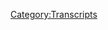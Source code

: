 {{Transcript
    | title         = [[20: March 6 & Celebrity Cameos]]
    | caption       = [https://knowledgefight.libsyn.com/knowledge-fight-march-6-celebrity-cameos Listen to this episode on Libsyn]
    | episodeNumber = [[20: March 6 & Celebrity Cameos|20]]
    | length        = 02:16:19
}}

{{MessageBox
    | header     = Warning: Bot Generated Content
    | text       = This transcript was automatically generated by transcription software and likely contains many mistakes and misattributions. Please check the audio for definitive quotes, attribution, and context.
    | image      = N3yvass4myg91.webp
    | imagewidth = 50px
    | id         = warning
}}

{{TranscriptBlock
    | name      = Alex Jones
    | timestamp = 00:00
    | text      = Andy in Kansas, you're on the air. Thanks for holding.
}}

{{TranscriptBlock
    | name      = Andy In Kansas
    | timestamp = 00:04
    | text      = Well, Alex, I'm a first time caller. I'm a huge fan. I love your work.
}}

{{TranscriptBlock
    | name      = Dan
    | timestamp = 00:07
    | text      = Hey, everybody, welcome back to the knowledge fight. It's the knowledge.
}}

{{TranscriptBlock
    | name      = Jordan
    | timestamp = 00:11
    | text      = It's the knowledge Right?
}}

{{TranscriptBlock
    | name      = Dan
    | timestamp = 00:13
    | text      = Exactly changed. Titles of the podcast by Miss speaking Oh, no,
}}

{{TranscriptBlock
    | name      = Jordan
    | timestamp = 00:17
    | text      = already already off to a blistering start as
}}

{{TranscriptBlock
    | name      = Dan
    | timestamp = 00:22
    | text      = the opening. I'm damn.
}}

{{TranscriptBlock
    | name      = Jordan
    | timestamp = 00:24
    | text      = I'm Jordan.
}}

{{TranscriptBlock
    | name      = Dan
    | timestamp = 00:25
    | text      = This is a podcast where we sit down and drink a little bit of wine and discuss Alex Jones. But
}}

{{TranscriptBlock
    | name      = Jordan
    | timestamp = 00:30
    | text      = twist.
}}

{{TranscriptBlock
    | name      = Dan
    | timestamp = 00:33
    | text      = This is a Chubby Checker level twist. I watch tons of Infowars and know a lot about Alex Jones. And I don't know a goddamn thing about him. And that's where we find our fun guy so far. Sorry, we only had one episode last week. But you know realities of life happened and we didn't promise you shit.
}}

{{TranscriptBlock
    | name      = Jordan
    | timestamp = 00:53
    | text      = You got very defensive very quickly. Nobody would have even said anything. Oh, it's a good it's a good thing that we're finally getting an episode instead. You're like, Fuck you guys.
}}

{{TranscriptBlock
    | name      = Dan
    | timestamp = 01:06
    | text      = I think I'm projecting a little bit of anger at myself. Not because we didn't get the episode any episodes out last week other than Monday, but because I listened to the show. I listened to Alex Jones the entire week for what feels like nothing. Yeah,
}}

{{TranscriptBlock
    | name      = Jordan
    | timestamp = 01:21
    | text      = it was a very fruitless quest for you.
}}

{{TranscriptBlock
    | name      = Dan
    | timestamp = 01:22
    | text      = That makes me very angry. That's like if I had played hours of Zelda and did not end up freeing and
}}

{{TranscriptBlock
    | name      = Jordan
    | timestamp = 01:29
    | text      = this you aren't gonna keep going about Zelda. It's a great I've heard nothing but positive reviews about it. I don't have any Nintendo so I don't get to play Breath of the Wild.
}}

{{TranscriptBlock
    | name      = Dan
    | timestamp = 01:37
    | text      = That is actually why we didn't record. It really is. It really is, isn't it? Because I've been playing a great game. Alright, that's not what this is about the show buzz marketing. They're not paying us this show is not a video game review show. But it will be a stark pivot really quick. Yeah, that would be like Trump being a decent man. All the sudden, that level of pivot, guys, we'd like to start things off, we'd like to, you know, get warmed up. So I have a couple of out of context clips of Alex Jones from the area of time we're covering is all of last week, March 6 through 10th. Right? But I reserve the right to go back to that time period more specifically later. Okay, because the only reason it's basically Monday through Wednesday is what we're covering, but we have to go to Friday in order. Fuck this.
}}

{{TranscriptBlock
    | name      = Jordan
    | timestamp = 02:29
    | text      = You are turning this into a very Jesus now you're interrupting me with clubs.
}}

{{TranscriptBlock
    | name      = Alex Jones
    | timestamp = 02:36
    | text      = Man, what has changed you.
}}

{{TranscriptBlock
    | name      = Dan
    | timestamp = 02:41
    | text      = Sorry about that.
}}

{{TranscriptBlock
    | name      = Alex Jones
    | timestamp = 02:42
    | text      = Here's the big enchilada.
}}

{{TranscriptBlock
    | name      = Dan
    | timestamp = 02:44
    | text      = That's all out of context.
}}

{{TranscriptBlock
    | name      = Jordan
    | timestamp = 02:47
    | text      = I've noticed that waiting for some. No.
}}

{{TranscriptBlock
    | name      = Dan
    | timestamp = 02:50
    | text      = See, here's the thing. I've noticed that he is now obsessed with the expression the big enchilada as even saying that a lot so much. I could make a massive supercut of like the 30 times he says it over a couple of days. But I just have a second.
}}

{{TranscriptBlock
    | name      = Alex Jones
    | timestamp = 03:05
    | text      = That's not even the big enchilada. Let me give you the big kahuna.
}}

{{TranscriptBlock
    | name      = Jordan
    | timestamp = 03:09
    | text      = No, it's the big kahuna. Those aren't related to each other in any way. They're just both big. Yeah.
}}

{{TranscriptBlock
    | name      = Dan
    | timestamp = 03:19
    | text      = Yeah, yeah. Big enchilada is just delicious. My daughter enchilada
}}

{{TranscriptBlock
    | name      = Jordan
    | timestamp = 03:24
    | text      = Have you considered whether or not the big kahuna is also delicious? I
}}

{{TranscriptBlock
    | name      = Dan
    | timestamp = 03:27
    | text      = imagine he is you think so?
}}

{{TranscriptBlock
    | name      = Jordan
    | timestamp = 03:28
    | text      = Yeah. What is the big
}}

{{TranscriptBlock
    | name      = Dan
    | timestamp = 03:31
    | text      = the big kahuna is like it's a Hawaiian thing.
}}

{{TranscriptBlock
    | name      = Jordan
    | timestamp = 03:33
    | text      = That's right. You lived in Hawaii for a little bit. Yeah,
}}

{{TranscriptBlock
    | name      = Dan
    | timestamp = 03:36
    | text      = it's just a cool dude man. Oh, okay. Kahuna is the guy who's on top.
}}

{{TranscriptBlock
    | name      = Jordan
    | timestamp = 03:41
    | text      = It's not like a an official title or something like that. I don't think
}}

{{TranscriptBlock
    | name      = Dan
    | timestamp = 03:45
    | text      = so. It's not like Kinka may or may ha right like that. Or, you know, the Houma who? Nuku Nuku. Chippewa. That's the state fish.
}}

{{TranscriptBlock
    | name      = Jordan
    | timestamp = 03:54
    | text      = Oh,
}}

{{TranscriptBlock
    | name      = Dan
    | timestamp = 03:56
    | text      = just like saying it.
}}

{{TranscriptBlock
    | name      = Jordan
    | timestamp = 03:56
    | text      = I can tell. Anyway, you said it with relish. So Jordan, all right. Let's get to some clips. We're gonna
}}

{{TranscriptBlock
    | name      = Dan
    | timestamp = 04:03
    | text      = start here on March 6, that's Monday. If you're nasty and what goes on on this episode is Alex is still in a holding pattern at this point. Because he is still like the all this bad news is coming out about Russia all of these things like he the news hasn't broken at this point that Flynn General Flynn has also been
}}

{{TranscriptBlock
    | name      = Jordan
    | timestamp = 04:26
    | text      = an agent for Turkey as well. Yeah, just making that money retro
}}

{{TranscriptBlock
    | name      = Dan
    | timestamp = 04:30
    | text      = actively files. Yeah, that's, that's great. Yeah, real bad. But he still has to like keep up the his his side of things. So this clip is how he decides to start the show off. And it I would say it's ill advised and not it's very dishonest. And it also is a good example of victim card playing, when that is not appropriate at all.
}}

{{TranscriptBlock
    | name      = Alex Jones
    | timestamp = 05:00
    | text      = Release ago when General Flynn resigned that he was basically told to resign, told the President ordered him to resign. They don't even go in and ask the president he just resigned.
}}

{{TranscriptBlock
    | name      = Dan
    | timestamp = 05:13
    | text      = He doesn't develop this in this clip. But this is something he talks about all the time. And he's basically hanging rights Priebus out to dry.
}}

{{TranscriptBlock
    | name      = Jordan
    | timestamp = 05:20
    | text      = I mean, not a bad idea. No, but that they should be hanging just about everybody out to dry at this point. Yeah.
}}

{{TranscriptBlock
    | name      = Dan
    | timestamp = 05:27
    | text      = Alex's narrative is writes Priebus likes to go to people and tell them that they need to quit, and that the President has told them to quit. And then they go and talk to Trump and Trump's like, I didn't say that.
}}

{{TranscriptBlock
    | name      = Jordan
    | timestamp = 05:38
    | text      = I don't think trumpet I think the news is that Trump didn't tell Flynn to quit that Trump told him not to, and it was everybody else around him who who was gonna get the fuck out. Yeah, it was. It was like Pence and those guys being like, hey, Trump, this is fucking insane. Don't do this anymore.
}}

{{TranscriptBlock
    | name      = Dan
    | timestamp = 05:53
    | text      = This is beyond what we can absorb. Yeah, that's we're testing the limits. And this might be beyond the limit. That seems like a more likely story than the story of rights Priebus sneakily going around and trying to trick people into resigning. Yeah, for what end? To what end,
}}

{{TranscriptBlock
    | name      = Jordan
    | timestamp = 06:11
    | text      = I think to become the president
}}

{{TranscriptBlock
    | name      = Dan
    | timestamp = 06:13
    | text      = writes, Priebus
}}

{{TranscriptBlock
    | name      = Jordan
    | timestamp = 06:15
    | text      = writes Priebus, president of the 48th, President of the United States, inaugurated three months after we've gone through four presidents push to impeach Yeah. Yep.
}}

{{TranscriptBlock
    | name      = Dan
    | timestamp = 06:28
    | text      = And then somehow we're gonna be cool with him.
}}

{{TranscriptBlock
    | name      = Jordan
    | timestamp = 06:31
    | text      = I mean, how many presidents in a row? Do you impeach before you're just like, now we're done with this whole America thing?
}}

{{TranscriptBlock
    | name      = Dan
    | timestamp = 06:39
    | text      = Well, here's the good news. impeachments are much easier as they go along. If you get used to it, it's like, it's like committing a burglary. Right. The first one is incredibly difficult, but by the time you're on to the fourth impeachment, you got it down. Yeah, you
}}

{{TranscriptBlock
    | name      = Jordan
    | timestamp = 06:53
    | text      = know what you're doing? You've streamlined the system. Sure. Yeah. He's gonna mean get them out. Yeah. So I think that that's how we like at least two months to impeach Trump we get through prep Pence in about a week and a half. Yeah, then fucking Paul Ryan is Paul Ryan's actually just assassinated by Congress. Like they just murder him on
}}

{{TranscriptBlock
    | name      = Dan
    | timestamp = 07:11
    | text      = the floor. Sure. Sure. Sure. Sure.
}}

{{TranscriptBlock
    | name      = Jordan
    | timestamp = 07:13
    | text      = Who's next in line the President pro tempore fucking No, it would be the oldest ranking SENATE MEMBER So let's just go with the devil. I'm assuming he's one of them at this point Wait Hold on If he was he was elected in Alabama we know that
}}

{{TranscriptBlock
    | name      = Dan
    | timestamp = 07:29
    | text      = the next person to the order of succession isn't the oldest person know
}}

{{TranscriptBlock
    | name      = Jordan
    | timestamp = 07:33
    | text      = the President pro tempore is the oldest is a traditionally they give it to the oldest member of the Senate like a naturalized
}}

{{TranscriptBlock
    | name      = Dan
    | timestamp = 07:39
    | text      = or long 18 years age oldest. Oh, that's a bad idea. Exactly.
}}

{{TranscriptBlock
    | name      = Jordan
    | timestamp = 07:43
    | text      = Well, that's why that fucking What's this? Strom Thurmond was the fourth in line to become president four years that makes sense drum Thurman,
}}

{{TranscriptBlock
    | name      = Dan
    | timestamp = 07:53
    | text      = who was wondered why that was the case.
}}

{{TranscriptBlock
    | name      = Jordan
    | timestamp = 07:55
    | text      = Yeah, it surely wasn't because he was a well known social justice warrior. Certainly
}}

{{TranscriptBlock
    | name      = Dan
    | timestamp = 08:00
    | text      = not. He's not out there with rainbow snatch. Fun in the New Yorker.
}}

{{TranscriptBlock
    | name      = Jordan
    | timestamp = 08:04
    | text      = No, he's hatin on the on the blacks.
}}

{{TranscriptBlock
    | name      = Dan
    | timestamp = 08:07
    | text      = So anyway, Flynn,
}}

{{TranscriptBlock
    | name      = Jordan
    | timestamp = 08:09
    | text      = thank God he's dead, by the way. Amen. Yeah.
}}

{{TranscriptBlock
    | name      = Dan
    | timestamp = 08:11
    | text      = So Flynn's got you know, you got duped by Priebus you got premised
}}

{{TranscriptBlock
    | name      = Jordan
    | timestamp = 08:19
    | text      = you you're gonna need to take the short previous to get to school from now.
}}

{{TranscriptBlock
    | name      = Dan
    | timestamp = 08:24
    | text      = So then it gets more into like how this exact same thing basically happened with sessions, but didn't it's it's very weird narrative.
}}

{{TranscriptBlock
    | name      = Alex Jones
    | timestamp = 08:33
    | text      = And the word I got Friday before even came out on Saturday was that President Trump was absolutely infuriated. And it's now in the news that he had not. You don't need it every day even to every trade. You don't need to pleasing Him. Trump is furious.
}}

{{TranscriptBlock
    | name      = Dan
    | timestamp = 08:47
    | text      = It's in the news every day. It's in the tweets. Yeah, paper, white papers. If
}}

{{TranscriptBlock
    | name      = Jordan
    | timestamp = 08:52
    | text      = you put it in the newspaper, you're just doing dog bites man all over again. Trump is always furious. It's
}}

{{TranscriptBlock
    | name      = Dan
    | timestamp = 08:58
    | text      = Trump is mad is taken as read. Yeah, exactly. across every story, but we were talking we went over.
}}

{{TranscriptBlock
    | name      = Jordan
    | timestamp = 09:05
    | text      = Sorry, I got very frustrated with his lies. It's very stupid. We're off to a great start.
}}

{{TranscriptBlock
    | name      = Dan
    | timestamp = 09:10
    | text      = Yeah, you know, what we can't take weeks off in the future is slightly off. And I think we can both feel it. Yeah, yeah. We're gonna get into the groove here. This white wine is what's doing it. We always drink red wine or champagne. And I think this white wine is fucking us up. Okay. Anyway, what he said there was that the reason that Trump was really mad is because sessions didn't ask him about resigning, or recusing himself, which is not the role of the Attorney General.
}}

{{TranscriptBlock
    | name      = Jordan
    | timestamp = 09:41
    | text      = Isn't that, like, that's bad? Ethically,
}}

{{TranscriptBlock
    | name      = Dan
    | timestamp = 09:44
    | text      = it would be bad. It
}}

{{TranscriptBlock
    | name      = Jordan
    | timestamp = 09:45
    | text      = would be very bad if the attorney general went to the President and was like, Hey, bro, this investigation into you. Do you want me to recuse myself?
}}

{{TranscriptBlock
    | name      = Dan
    | timestamp = 09:54
    | text      = Yeah, that seems incredibly unethical. Yeah. But that's what Alex wants, man, of course. So he's mad because he didn't get to consult on it. Even though the Attorney General's Office and the executive branch, the president are separate entities,
}}

{{TranscriptBlock
    | name      = Jordan
    | timestamp = 10:09
    | text      = quote, unquote, for now. Yeah, that's Yeah. Until until Trump declares himself also the Attorney General
}}

{{TranscriptBlock
    | name      = Dan
    | timestamp = 10:17
    | text      = At press time. That
}}

{{TranscriptBlock
    | name      = Jordan
    | timestamp = 10:18
    | text      = is it but it may. Who knows? I
}}

{{TranscriptBlock
    | name      = Dan
    | timestamp = 10:21
    | text      = mean, we're recording over the weekend,
}}

{{TranscriptBlock
    | name      = Jordan
    | timestamp = 10:23
    | text      = Monday could bring all kinds of new Trump is dictator for life. All of these headlines, I can believe that anything
}}

{{TranscriptBlock
    | name      = Dan
    | timestamp = 10:29
    | text      = is possible except for Alex telling the truth.
}}

{{TranscriptBlock
    | name      = Alex Jones
    | timestamp = 10:32
    | text      = ridiculous that the Attorney General Jeff Sessions recused himself. When he was very clear, he was asked about Russians talking to them as surrogates on the campaign trail. Of course, he as the ranking member of the Armed Services Committee of the Senate, spoke with the Russians twice that year. Still on that lie. This is running scared and drug has the headline, but we've been calling it today one damn smell blood in the water. Comey turns on Trump.
}}

{{TranscriptBlock
    | name      = Dan
    | timestamp = 11:00
    | text      = Again, we agree that there's blood
}}

{{TranscriptBlock
    | name      = Jordan
    | timestamp = 11:01
    | text      = water, there is blood in the water.
}}

{{TranscriptBlock
    | name      = Alex Jones
    | timestamp = 11:03
    | text      = The most amazing thing about all of this is I went and pulled the report yesterday and did a special live report at one o'clock. Lot of you watched it. You also heard excerpts of it on yesterday, Sunday show. And I went and pulled up the articles from a month ago, when they were all over the news saying wiretaps tracking the Trump Organization and tracking phone calls out of Trump Tower. Recorded General Flynn talking to the Russian ambassador. Now Oh, it's so dirty. It's so bad. When he admittedly was setting up the phone calls. None of them are the ambassador for a call with the President and Putin. That's what presidents do
}}

{{TranscriptBlock
    | name      = Jordan
    | timestamp = 11:47
    | text      = exactly. Zero. have that happen? Yeah. 100 Zero of that happened and the stuff they're not even one of the things that he said, I don't even think the word the in that sentence was accurate.
}}

{{TranscriptBlock
    | name      = Dan
    | timestamp = 11:57
    | text      = It's a disgrace to the definite article. Exactly. But it's like, the parts of it that are kind of accurate, or mis represented.
}}

{{TranscriptBlock
    | name      = Jordan
    | timestamp = 12:07
    | text      = They didn't wiretap Trump. No, that's, that's why we already got distracted from getting sessions away by just Trump lying and everybody being like, well, where's the evidence? Of course, there's no goddamn evidence.
}}

{{TranscriptBlock
    | name      = Dan
    | timestamp = 12:20
    | text      = It's a distraction. It's
}}

{{TranscriptBlock
    | name      = Jordan
    | timestamp = 12:20
    | text      = another lie. Yeah,
}}

{{TranscriptBlock
    | name      = Dan
    | timestamp = 12:21
    | text      = it's
}}

{{TranscriptBlock
    | name      = Jordan
    | timestamp = 12:23
    | text      = ignoring. Yeah, he's he's jangling keys in front of the press. And they're like, Oh, they're shiny. That's what he's doing. Yeah, absolutely. Everybody's babies now.
}}

{{TranscriptBlock
    | name      = Dan
    | timestamp = 12:32
    | text      = Yeah, we all babies up in this. City. We Baby All
}}

{{TranscriptBlock
    | name      = Jordan
    | timestamp = 12:37
    | text      = right. Boy, that white wine is destroying you. Oh, my God.
}}

{{TranscriptBlock
    | name      = Dan
    | timestamp = 12:43
    | text      = I think I think where we're getting off track here is that I'm being too playful. I think his white wine is bringing out a unnecessary playfulness that is out of my knowledge fight character, I
}}

{{TranscriptBlock
    | name      = Jordan
    | timestamp = 12:55
    | text      = think I think you're just really struggling to divorce yourself from the Zelda world. There is a part that you're still wondering about it in your brain like, oh, look, that's beautiful. I saved an elephant. That
}}

{{TranscriptBlock
    | name      = Dan
    | timestamp = 13:08
    | text      = elephant is really cool. All right, anyway. Yeah, everything is bullshit. Everything, everything is fake. And what he's saying. He's going to make some other false equivalences about this exact same stuff later. But one of the things he doesn't understand is what he's talking about, basically.
}}

{{TranscriptBlock
    | name      = Jordan
    | timestamp = 13:25
    | text      = Which sounds like Alex Jones. Colin doesn't understand what he's talking about the movie. That's the headline.
}}

{{TranscriptBlock
    | name      = Dan
    | timestamp = 13:33
    | text      = But he says these things like Flynn was taking calls to set up meetings for Trump to talk to them theoretically about sanctions. But the media twists it and says that they were talking about sanctions, the reports from intelligence communities have been like he was straight talking about sanctions. Yeah.
}}

{{TranscriptBlock
    | name      = Jordan
    | timestamp = 13:50
    | text      = Well, and even then the wiretap that they're talking about, is loosely, I think their their basis for the story is that there was a server that was connected to Trump, and it connected to the alphabet. Yeah. And it connected to the alpha bank. And that was 80% of its traffic just going back and forth there. Yeah. And every time they're like, Oh, he's probably spam. Email experts are like, no.
}}

{{TranscriptBlock
    | name      = Dan
    | timestamp = 14:14
    | text      = Yeah, it's specifically set up to be secret. Yeah, exactly. So
}}

{{TranscriptBlock
    | name      = Jordan
    | timestamp = 14:18
    | text      = it's a private server used for illicit business. Now, what if they have one reason that we don't have Hillary Clinton as the president is because it took three weeks into Trump's god damn presidency to find this bullshit, Jordan?
}}

{{TranscriptBlock
    | name      = Dan
    | timestamp = 14:33
    | text      = Let me speculate something. Let's speculate. What if What if they just have really good spam emails? So that's why he had to set up a separate server connected to them and do tons of traffic. Why? Because it's also what's a really good spam email. Spam dank means it's just tons of cool memes, okay, the bank, Trump through his
}}

{{TranscriptBlock
    | name      = Jordan
    | timestamp = 14:56
    | text      = bank that is giving him a lot of money and he's Oh, Weighing and great deals and so, okay, good. So it's memes.
}}

{{TranscriptBlock
    | name      = Dan
    | timestamp = 15:03
    | text      = Good point. Sweet memes, three less memes. But yeah, it. And the other thing is that Alex conflates the wiretap stuff with what Trump asserted, and that is that Obama did this right. And that is not true at all. The Lusas and
}}

{{TranscriptBlock
    | name      = Jordan
    | timestamp = 15:23
    | text      = insane
}}

{{TranscriptBlock
    | name      = Dan
    | timestamp = 15:25
    | text      = kids. That but that's why I think, right thinking people are upset. It's not that people think like, oh, Trump's lying about being wiretapped. We're all just use to that. But there is like, some kernel of people were looking into stuff for good reason. Yes, people were court said, it's a good idea. People were investigating him for shit. The shit that he did when he says, people were wiretapping me, no one really is saying that that's insane. Right? It's insane and wildly inappropriate that he's like, Obama did it right. That's the part of the people are fucked.
}}

{{TranscriptBlock
    | name      = Jordan
    | timestamp = 16:01
    | text      = But that's the that's the thing about that is that they have turned Obama into such a boogeyman that now you can basically to the right, of course, because they're fucking done. As human beings. They're done. They've checked out. Yeah. You can just say Obama did anything. And they'll be like, Yeah, I believe that shit, which leaves because, and of course Trump would say it because that's the type of thinking Trump has like, in Trump's mind, if somebody was challenging him for the presidency, he would be like, well, of course you wiretap them, of course, I'm gonna get them. Yeah, absolutely. You gotta wiretap it's cutthroat business world. Exactly. So to him, it makes perfect sense. I genuinely think he believes that utter and complete bullshit,
}}

{{TranscriptBlock
    | name      = Dan
    | timestamp = 16:46
    | text      = because he read it on Breitbart. Yeah, well, which is another problem that will come up but back to the clip.
}}

{{TranscriptBlock
    | name      = Alex Jones
    | timestamp = 16:54
    | text      = But they were all over the news saying they had the transcript. The New York Times had it. Obama,
}}

{{TranscriptBlock
    | name      = Dan
    | timestamp = 17:01
    | text      = again, and again, he's implying that the transcripts are released and they aren't, they are not.
}}

{{TranscriptBlock
    | name      = Alex Jones
    | timestamp = 17:05
    | text      = Last week before all this latest wiretapping broke, before Trump stood up against it said they gave it to the New York Times that they quote, protected the intelligence. So the Trump couldn't get rid of it, or we committed a crime so Trump couldn't get rid of it. Here he's
}}

{{TranscriptBlock
    | name      = Dan
    | timestamp = 17:21
    | text      = implying that they gave the information to the media to protect it. And when what actually happened was they
}}

{{TranscriptBlock
    | name      = Jordan
    | timestamp = 17:26
    | text      = disseminated through government agencies, right, yeah, lowered the classification as low as much as possible. So as many people could see it and made
}}

{{TranscriptBlock
    | name      = Dan
    | timestamp = 17:34
    | text      = it so the various intelligence agencies could share information, right. That was what the executive order that Obama signed
}}

{{TranscriptBlock
    | name      = Jordan
    | timestamp = 17:40
    | text      = the information that proved that Trump was committing treason all over the place of residence a traitor, right?
}}

{{TranscriptBlock
    | name      = Dan
    | timestamp = 17:48
    | text      = Have we all just agreed on that yet? Well, I mean, even even if which by extension means that the entire GOP Congress is traitors, they're all in a bed. Exactly. But like he if you want hang them all, if you want to take a step back and like not say something that inflammatory you just take the instance of the Chinese granting the trademark
}}

{{TranscriptBlock
    | name      = Jordan
    | timestamp = 18:08
    | text      = is insane. Yeah, that's, that's by definition. Yeah. One sentence of the Constitution says don't do that. It might as well have been in parentheses. Thomas Jefferson in the margin saying, by the way, we can see the future and this is Donald Trump. Yeah. And parentheses. Yeah, like it's a fucking Simpson. Yeah, it is. 100% what he did, yeah. And nobody is fucking all of the Second Amendment bullshit of like, Oh, you got to protect the Constitution goes out the fucking window when it's got them. Trump the traitor. Right, boo. I just did our first dirty dossier on Trump trader Trump trader, Trader trader Trump. That's where I get Goddamnit you got that first you sort of have it.
}}

{{TranscriptBlock
    | name      = Alex Jones
    | timestamp = 18:56
    | text      = And then they have Brennan and clapper and all the usual suspects on TV on the Sunday shows yesterday on
}}

{{TranscriptBlock
    | name      = Jordan
    | timestamp = 19:03
    | text      = Del Toro, Ken KZ. Shane Trump's crazy.
}}

{{TranscriptBlock
    | name      = Alex Jones
    | timestamp = 19:07
    | text      = They use words like preposterous. They use words like reckless, just bizarre that Trump says his transition team was under surveillance and of course nothing was found. Where do you think President Trump got that Breitbart?
}}

{{TranscriptBlock
    | name      = Jordan
    | timestamp = 19:24
    | text      = Yeah. It certainly under him
}}

{{TranscriptBlock
    | name      = Alex Jones
    | timestamp = 19:27
    | text      = typing in the house head of the intelligence board committee. Nunez said we've been reviewing the evidence for a month there's nothing there not even phone calls. Until General Flynn is in there supposedly for the president as the National Security Adviser lining up his phone calls with world leaders. Flynn has done work 18 hours a day. Oh, okay. Well, everybody else stands around with their thumbs in their hands. I'm sorry. So I forgive you. This has just become unbelievable. So like, this clip looks
}}

{{TranscriptBlock
    | name      = Dan
    | timestamp = 20:05
    | text      = really bad a week later, ah, yeah, it looks bad then but it looks real bad. Now,
}}

{{TranscriptBlock
    | name      = Jordan
    | timestamp = 20:11
    | text      = you know, the thing that really frustrates me about the whole wiretap bullshit is that Trump as president could just declassify the evidence that he was being wiretapped, 100%, instantly. Yeah. Which, if there was evidence, that's a total Trump move, right? Sure. He just declassified that somebody told him, Hey, you can declassify this. These people will be under indictment tomorrow, it will prove it will Yeah. It will prove a massive conspiracy. Yes. And that's something that you should do.
}}

{{TranscriptBlock
    | name      = Dan
    | timestamp = 20:41
    | text      = It would show that the globalists are moving against you. And frankly,
}}

{{TranscriptBlock
    | name      = Jordan
    | timestamp = 20:45
    | text      = I would do that if I were Trump, I would be like, Look, there's this massive conspiracy.
}}

{{TranscriptBlock
    | name      = Dan
    | timestamp = 20:49
    | text      = Were that true? I would support him doing that. Exactly. Yeah. It's the
}}

{{TranscriptBlock
    | name      = Jordan
    | timestamp = 20:53
    | text      = only thing that makes sense. It's almost like if there was some sort of shadowy agency infiltrating the government, we would want to get rid of it. Sure. Even if it wasn't from Russia.
}}

{{TranscriptBlock
    | name      = Dan
    | timestamp = 21:04
    | text      = Yeah, absolutely. There was that great question. In one of Spicer's press conferences where lady asked. So, if Trump has the proof, why is he asking Congress to investigate? Couldn't he just provide the proof? And there was no answer to that question?
}}

{{TranscriptBlock
    | name      = Jordan
    | timestamp = 21:22
    | text      = No, of course not. Look,
}}

{{TranscriptBlock
    | name      = Dan
    | timestamp = 21:24
    | text      = I think he's asking that people will go through. Investigate. Yeah, just think just scanning Sean
}}

{{TranscriptBlock
    | name      = Jordan
    | timestamp = 21:31
    | text      = Spicer is a weasel of the highest order.
}}

{{TranscriptBlock
    | name      = Dan
    | timestamp = 21:35
    | text      = Yeah, that that clip from his press conference. At the end of the week, when he was talking with someone asked him about the jobs report. And how Trump in the past, those were fake.
}}

{{TranscriptBlock
    | name      = Jordan
    | timestamp = 21:47
    | text      = They're definitely nothing this time. We're all like,
}}

{{TranscriptBlock
    | name      = Dan
    | timestamp = 21:51
    | text      = it gets the big laugh. Like, that's terrifying from the
}}

{{TranscriptBlock
    | name      = Jordan
    | timestamp = 21:55
    | text      = press corps. Because it's like they're in one big room where everybody knows everybody's lying to each other. And everybody's just like, we there's another we can do it and it's almost like a although it is kind of funny like to actually be it is it is pretty funny that he's just caught in a bald faced lie, and he just doubles down.
}}

{{TranscriptBlock
    | name      = Dan
    | timestamp = 22:15
    | text      = Oh, yeah. Of course. Yeah.
}}

{{TranscriptBlock
    | name      = Jordan
    | timestamp = 22:18
    | text      = We lied about him last time, but this time we didn't. Ah, it's such a knowing like, We're fucking you. Yeah. And we're not even bothering to lie about it anymore. It's
}}

{{TranscriptBlock
    | name      = Dan
    | timestamp = 22:30
    | text      = it is out of like, almost bad sitcom. Yeah, of writing. Yeah, it's that level of performance.
}}

{{TranscriptBlock
    | name      = Jordan
    | timestamp = 22:36
    | text      = We might as well have cackled like a witch.
}}

{{TranscriptBlock
    | name      = Dan
    | timestamp = 22:38
    | text      = Yeah. Now that would be too on the nose. He's not the witch type. He's the bumbling henchmen. But so Alex goes on to cite a study about attention spans and how everyone in the world is stupid. And then tell some more lies about General Flynn.
}}

{{TranscriptBlock
    | name      = Jordan
    | timestamp = 22:55
    | text      = Do you think he gets distracted? Halfway through the attention span information?
}}

{{TranscriptBlock
    | name      = Dan
    | timestamp = 22:59
    | text      = Maybe three quarters?
}}

{{TranscriptBlock
    | name      = Jordan
    | timestamp = 23:01
    | text      = All right. Not too bad. Not
}}

{{TranscriptBlock
    | name      = Dan
    | timestamp = 23:03
    | text      = too bad. Because He's not like us. He's not lemming. He's not not a dumb, dumb piece of shit. Low information liberal.
}}

{{TranscriptBlock
    | name      = Jordan
    | timestamp = 23:10
    | text      = Oh, god damn. And I hate it when we are those all the time.
}}

{{TranscriptBlock
    | name      = Alex Jones
    | timestamp = 23:14
    | text      = For those of us that actually pay attention for those of us that actually know the narrative, the real narrative and know what really goes on and government and those was really set and who have memories. Remember what Gruber said John Gruber, he said, Thank God, the American people have low attention spans, and are so stupid, and are low information voters. Those are quotes. I don't have a seven second attention span, they've got studies out where children now have less of an attention span than goldfish.
}}

{{TranscriptBlock
    | name      = Jordan
    | timestamp = 23:43
    | text      = Neither of those things are true. No goldfish, famously have a five second memory span except that's a lie. They don't write stupid,
}}

{{TranscriptBlock
    | name      = Dan
    | timestamp = 23:52
    | text      = right. It's it's sort of junk science. Yeah, a little bit, but made up fantasy world. But Alex is actually kind of fair in this in this sighting of this. Okay, the study, I looked into it. And it turns out that the goldfish, I think it's actually like seven seconds, is what they say their attention span is no, but I look who cares. Okay. The truth is that they did some studies on children. And the attention span used to be like 12 seconds, and it's gone down to eight, since the advent of like, handheld phones, that you can use the internet on stuff like that technology has made attention spans go down. Okay, but the same study cited that a byproduct of this also is that our ability to multitask has gone up dramatically. Right. So there is a trade off kind of that. It's kind of what you have to do when you're being bombarded by obvious bullshit all the time, right? Celebrity Culture stuff. Lie is from Alex Jones. You have to not pay attention to things for very long because you're like, Okay, no, get that out of here. Get that out. Move on to the next thing that grabs your attention. Should. So that is kind of just the neuro flexibility of humans. Yeah. In the meantime, because we move on from things really quick, were able to juggle more balls. I think that's a fair trade off. In terms of our brains, you
}}

{{TranscriptBlock
    | name      = Jordan
    | timestamp = 25:13
    | text      = know, I have no idea whether or not there's a valuable conclusion to draw from any of that. Certainly
}}

{{TranscriptBlock
    | name      = Dan
    | timestamp = 25:18
    | text      = not related to yeah,
}}

{{TranscriptBlock
    | name      = Jordan
    | timestamp = 25:21
    | text      = whatever. There's no, there's no explanation for what's going on there
}}

{{TranscriptBlock
    | name      = Dan
    | timestamp = 25:25
    | text      = further. I don't think it would be possible that anyone could have planned that, all right, we're gonna get these smartphones out. And it's going to take 33% or 25% off people's attention spans.
}}

{{TranscriptBlock
    | name      = Jordan
    | timestamp = 25:38
    | text      = You don't think anybody could have planned that? What about somebody in the 12th? Fucking dimension? Did you consider that and they're outside of time, but Demond? Zero, exactly. They're doing it all simultaneously. I always forget about the dimensions, you got to remember the dimensions if their TV volume five partners is
}}

{{TranscriptBlock
    | name      = Alex Jones
    | timestamp = 25:59
    | text      = show you understand their targeting the listeners and viewers of MSM that literally do not believe or remember that a month ago, it was on every TV channel, every news channel, every newspaper everywhere that they had surveilled Trump, and ooh, Flynn lied. He talked about sanctions with the Russian ambassador. And then they finally released the transcript, The New York Times, and it was well, I can't talk about those with you. But I'm sure that you know the President was ever reset. So I'm sure you can bring that up when the President Putin and President Trump speak. That's not discussing sanctions. Did you discuss the sanctions? No. Did you line up a discussion about them? Absolutely. So they play these games, but in real government in the military at those levels? And in law, they train everybody who answer exactly as they're asked because they don't want a bunch of obfuscation which is why use that to manipulate says
}}

{{TranscriptBlock
    | name      = Jordan
    | timestamp = 26:58
    | text      = got into trouble in the first place. He answered exactly as he wasn't asked.
}}

{{TranscriptBlock
    | name      = Dan
    | timestamp = 27:04
    | text      = No, that's mean, sessions. Sessions. That's
}}

{{TranscriptBlock
    | name      = Jordan
    | timestamp = 27:07
    | text      = right. Yeah, yeah, he
}}

{{TranscriptBlock
    | name      = Dan
    | timestamp = 27:08
    | text      = made that's what he's getting at there. At the end. There is like, Al Franken had this really specific question. Did you or anybody have contact with the Russians? Yeah. Which was not what he asked. No, we've been over this 100 times. Right. Alex Jones doesn't understand quotes. He doesn't understand.
}}

{{TranscriptBlock
    | name      = Jordan
    | timestamp = 27:25
    | text      = It doesn't understand hand quotes. It's air quotes. It's so fucking frustrating. And one of the reasons auto quotes, insurance quotes one of that event, one of the reasons I
}}

{{TranscriptBlock
    | name      = Dan
    | timestamp = 27:35
    | text      = kept this in even though he just said basically the same thing in our last clip, is because I wanted to illustrate a little bit the repetitiveness, right, and how he just says the same things over and over again. But until they become true, they become true to your mind, if you're not paying attention. It's like, oh, yeah, I guess, you know, Flynn did get set up, I guess sessions was asked a lawyer Lee question that he wasn't not even close. Sessions answered a question. He wasn't asked and answered it poorly.
}}

{{TranscriptBlock
    | name      = Jordan
    | timestamp = 28:06
    | text      = Because he was nervous because he was lying, because he is a colluding with Russia. I would be tearing down American democracy.
}}

{{TranscriptBlock
    | name      = Dan
    | timestamp = 28:15
    | text      = I would be terrified if I was in front of the Senate. And I was up to some shit. Yeah, I would say
}}

{{TranscriptBlock
    | name      = Jordan
    | timestamp = 28:20
    | text      = which, which, again, is another reason to respect Hillary all the more because she lied for like 12 straight hours. That
}}

{{TranscriptBlock
    | name      = Dan
    | timestamp = 28:27
    | text      = is endurance that she did not have.
}}

{{TranscriptBlock
    | name      = Jordan
    | timestamp = 28:30
    | text      = Oh, man. I don't think any of us thought she had that level of endurance. Fucking Stone Cold
}}

{{TranscriptBlock
    | name      = Dan
    | timestamp = 28:36
    | text      = burn gods. Yeah, great. Investigate it. Servers, emails. Man. That's so great.
}}

{{TranscriptBlock
    | name      = Jordan
    | timestamp = 28:45
    | text      = Although now now we're doing the same Obama shit. It's time to just move on from Hillary. We just gotta let that go. Totally. Although I will say that Hillary did wiretap this podcast. Absolutely. I think we have a lot. We have a lot of evidence that this has occurred. Hey, if if
}}

{{TranscriptBlock
    | name      = Dan
    | timestamp = 29:01
    | text      = someone is like from the NSA, or anybody is listening in, could you edit these episodes for me? I need to play more Zelda and quite frankly, it's cutting into my schedule.
}}

{{TranscriptBlock
    | name      = Jordan
    | timestamp = 29:10
    | text      = Also. Do you guys think we're funny? Yeah. If you're in the NSA email knowledge fight@gmail.com
}}

{{TranscriptBlock
    | name      = Dan
    | timestamp = 29:17
    | text      = you like? Yes or no? Letters to the NSA. Yeah. Okay, this next clip, Alex, this is the first of two instances where he sort of gets into talking to Trump on the phone. And again, he says a little bit more than he probably should. But then at the end of this, he gets into, again, his inability to understand nuance and the differences between different kinds of meetings that politicians can have, right? It's incredibly embarrassing, but the part about the calls is hot stuff.
}}

{{TranscriptBlock
    | name      = Alex Jones
    | timestamp = 29:52
    | text      = I'm always speaking to those that may not know they're new listeners. So that's kind of annoying to regular listeners, but we got to keep reaching out to just you know, the new folks that tune in believe a word I've said here, you can go back if you don't have a memory and look up, where they said that they had all these communications out of Trump Tower.
}}

{{TranscriptBlock
    | name      = Dan
    | timestamp = 30:08
    | text      = That's really good advice for like the guy in momento. If you don't have a memory go back and check the news.
}}

{{TranscriptBlock
    | name      = Jordan
    | timestamp = 30:16
    | text      = Yeah, what a great movie that would be if the internet was around. Holy
}}

{{TranscriptBlock
    | name      = Dan
    | timestamp = 30:19
    | text      = shit. Oh, yeah. If he had a fucking emos instead of.
}}

{{TranscriptBlock
    | name      = Jordan
    | timestamp = 30:25
    | text      = Yeah. Come on, man. Technology helps everybody.
}}

{{TranscriptBlock
    | name      = Dan
    | timestamp = 30:28
    | text      = Yeah, they're really lucky. They made that movie at a specific time. Great movie, though. Like it
}}

{{TranscriptBlock
    | name      = Alex Jones
    | timestamp = 30:35
    | text      = was a bluff. There wasn't anything there. It was so thin. It was like vapor. Okay, yeah, they lined up phone calls for the incoming president with foreign leaders. He talked to the British Prime Minister, the Italian President, the German president, hundreds of world leaders. When I talked to Trump, three days after he was elected president, he said, Alex, you're like number one ever, I forget the number. Because I'm talking to world leaders and royalty and business leaders all day, but you're on the list, because your listeners are so awesome. Thank them for their support in this big win. And we're we're not gonna let them down. Let them know that.
}}

{{TranscriptBlock
    | name      = Jordan
    | timestamp = 31:07
    | text      = Oh, I don't know if that's true or not. I think it seems plausible based on what we know. And yet at the same time, it seems all equally as plausible that he just decided to make that uphold.
}}

{{TranscriptBlock
    | name      = Dan
    | timestamp = 31:18
    | text      = Here's the tension. It is plausible. You're right. Yeah. But then on the other hand, we also know that Alex is a liar. Yeah. So it's like, oh,
}}

{{TranscriptBlock
    | name      = Jordan
    | timestamp = 31:25
    | text      = no, then what do we do the push and pull of reality when listening to Alex Jones? Yeah.
}}

{{TranscriptBlock
    | name      = Dan
    | timestamp = 31:30
    | text      = So what I do is I just toss the ball up in the air. I just punt on it. You know? I don't give a shit. That call may or may not have happened. It's not as important as what Alex says his response to that is that's true. So he says that Trump called and he's like, I wanted to call you, Colin royalty. But I had to call you because your listeners are awesome. So there's that sounds silly. It's absurd. Yeah, that here is what Alex's response to that very nice call. I would say. If it did happen. That's a really nice that is really nice. It's misguided as fuck.
}}

{{TranscriptBlock
    | name      = Jordan
    | timestamp = 32:04
    | text      = It's a dumb call. I would have I would have preferred if it were me and I were a propagandist. I would have preferred a letter with the presidential letterhead right proof? Yeah, you could put that on your wall. You tell your grandkids about it. You know, we're there. You know, we're have gills and we can all swim in the water
}}

{{TranscriptBlock
    | name      = Dan
    | timestamp = 32:22
    | text      = swamp of waterfalls. Yeah, good times got to be so what's great though, is we're saying that he should send a letter because then there's proof. Right? The good news is, there's probably proof Oh, shit, because I think that call was recorded.
}}

{{TranscriptBlock
    | name      = Jordan
    | timestamp = 32:33
    | text      = Oh, shit. It has to be he would have to be Yeah, the Presidential Record.
}}

{{TranscriptBlock
    | name      = Dan
    | timestamp = 32:37
    | text      = Exactly. Yeah. So unless you're on the phone with Russia, everything is recorded in his record. So here's Alex's restore. Unless
}}

{{TranscriptBlock
    | name      = Jordan
    | timestamp = 32:43
    | text      = you're deleting typos and fucking Twitter. Yeah.
}}

{{TranscriptBlock
    | name      = Alex Jones
    | timestamp = 32:48
    | text      = And I'm like, sure they are going to come after you. They're never going to stop. You're gonna give folks prosperity and do this but you've got to go after him. You've got to you've got to get on the offense because they're going to come after you.
}}

{{TranscriptBlock
    | name      = Jordan
    | timestamp = 32:58
    | text      = So wouldn't even say like, how are you doing?
}}

{{TranscriptBlock
    | name      = Dan
    | timestamp = 33:01
    | text      = Nope, not a thank you nothing.
}}

{{TranscriptBlock
    | name      = Jordan
    | timestamp = 33:03
    | text      = But here's their common for your SIR. They're gonna. They're gonna eat your bones.
}}

{{TranscriptBlock
    | name      = Dan
    | timestamp = 33:07
    | text      = What's great about it is we know he's talking about the globalists. But what's super fun is because he's clunky with language, it kind of makes it sound like his listeners are going to come because of pronoun.
}}

{{TranscriptBlock
    | name      = Jordan
    | timestamp = 33:21
    | text      = We got to teach him how to diagram a sentence.
}}

{{TranscriptBlock
    | name      = Alex Jones
    | timestamp = 33:23
    | text      = I'm not gonna get into our private conversation about that, but let's just say the President knew that. But he doesn't he's trying to take the ultra high road. Yes, the president he just wants to turn the car back on and the higher Obamacare there for a year and let the Democrats get the bland Trump I know $5,000 fine and the rest of it but he doesn't want to hurt small businesses, the average person so he's just like a stalwart doing the real deal. I mean,
}}

{{TranscriptBlock
    | name      = Dan
    | timestamp = 33:50
    | text      = so that's actually just Alex literally verbatim dropping Trump talking point. Yeah, like the idea that he could sit back and watch Obamacare implode, but he doesn't want to do that to people is directly out of Trump's mouth. He did say that. Yeah, that's just him.
}}

{{TranscriptBlock
    | name      = Jordan
    | timestamp = 34:08
    | text      = And the the weirdest thing to me listening to this is that I have seen and like, absolutely zero steps towards even pretending to make the middle classes life better. None. No, no small businesses are improved. Well, no, no, nothing if zero positive things that he's done for the very people. Alex Jones is insisting are the only people he cares about.
}}

{{TranscriptBlock
    | name      = Dan
    | timestamp = 34:37
    | text      = If you listen to Alex, he does cite ad nauseam that the stock market is going up.
}}

{{TranscriptBlock
    | name      = Jordan
    | timestamp = 34:44
    | text      = That doesn't help middle class or poor people. Fuck all. No, but
}}

{{TranscriptBlock
    | name      = Dan
    | timestamp = 34:48
    | text      = his argument is a does not because you don't have stocks, but all those stocks are businesses that are able to employ people. If the stock market goes up, those businesses are doing better. That helps the common man and through a trickle down kind of system that it's rough. But then he's also
}}

{{TranscriptBlock
    | name      = Jordan
    | timestamp = 35:05
    | text      = I'm sorry. Every time somebody says trickle down, I just start I have a stroke. Like I start barking I just see flames.
}}

{{TranscriptBlock
    | name      = Dan
    | timestamp = 35:12
    | text      = I don't think that's the last time you're gonna bark.
}}

{{TranscriptBlock
    | name      = Jordan
    | timestamp = 35:15
    | text      = Yet my dad has told me about trickle down economics since I was six. And he's been dumb. The even when I was six, I was like, well, they just keep the money and he was like, shut up, boy.
}}

{{TranscriptBlock
    | name      = Dan
    | timestamp = 35:25
    | text      = You know that they would because history. And you ever you ever hear about it? Because that's what you would do? Probably.
}}

{{TranscriptBlock
    | name      = Jordan
    | timestamp = 35:34
    | text      = I know. I'd wiretap Obama, that's for damn sure. Yeah. Why?
}}

{{TranscriptBlock
    | name      = Dan
    | timestamp = 35:37
    | text      = You know, I've had a couple times like bank errors end up accidentally giving me like, 20 extra bucks.
}}

{{TranscriptBlock
    | name      = Jordan
    | timestamp = 35:43
    | text      = Oh, yeah, I keep that shit. Yeah, absolutely. They don't need it. I need 20 bucks.
}}

{{TranscriptBlock
    | name      = Dan
    | timestamp = 35:47
    | text      = Yeah. So I mean, along those same lines, that's what businesses would do. But um, okay. So the other thing is that he constantly talks about the small business confidence index and stuff like that, and people are more optimistic than ever before. Which I don't know. I don't know about that.
}}

{{TranscriptBlock
    | name      = Jordan
    | timestamp = 36:04
    | text      = I mean, I literally don't know. But yeah, we all live in our own little liberal bubbles. But, I mean, I'm trying to read all the conservative news that I can and even they are not optimistic.
}}

{{TranscriptBlock
    | name      = Dan
    | timestamp = 36:16
    | text      = Well, that's smart, Conservative News. That's also controlled by the globalist. That's true, that's what you're failing to write. Is Breitbart. really optimistic? Yeah. Super optimistic. Wow. Yeah, super optimist
}}

{{TranscriptBlock
    | name      = Jordan
    | timestamp = 36:28
    | text      = about what Breitbart. They're doing a lot better. Obviously, our
}}

{{TranscriptBlock
    | name      = Dan
    | timestamp = 36:31
    | text      = stock is going up. Yeah. So anyway, here we go. Let's get back into this. We're gonna get to the point here, where he talks about these meetings. That are, he just doesn't understand the difference between, like we talked about with people having public and private meetings, doesn't understand that at all, anyway,
}}

{{TranscriptBlock
    | name      = Alex Jones
    | timestamp = 36:49
    | text      = study everything going on. Morning, noon, and night. And Trump is so good. So honorable, it makes me sick to my stomach to see him being rejected by so many dumbed down people that aren't even part of the power structure. He didn't even like our structure against a bunch of adult weirdos, like Schumer and Pelosi and Maxine Waters that don't know what planets are on.
}}

{{TranscriptBlock
    | name      = Dan
    | timestamp = 37:15
    | text      = Again, he only uses those references because he has that clip of speaking. Yeah. Which is petty? Stupid. Yeah. And it's proof that he doesn't have anything. No. If he had anything, he wouldn't have to keep going back to Maxine Waters saying Korea instead of Crimea,
}}

{{TranscriptBlock
    | name      = Jordan
    | timestamp = 37:31
    | text      = you know, it is it is one of those things that by repetition, he's created a, he's created like a fixed point. So we can always go back to that area and talk about way starts. Yeah. And if he starts, boy, are you getting into Zelda again? No, no.
}}

{{TranscriptBlock
    | name      = Dan
    | timestamp = 37:46
    | text      = We've talked about this before on the show. Oh, did was the term we used? Yes.
}}

{{TranscriptBlock
    | name      = Jordan
    | timestamp = 37:50
    | text      = But But if he did, if he does bring in actual evidence that he that, you know, new stuff, he's got to start that all over again. We just got to get into the weeds. Yeah, he's got to start all over again. And then that kind of like a Pavlovian response of like, yeah, liberals are dumb. It has to take forever to rebuild itself.
}}

{{TranscriptBlock
    | name      = Dan
    | timestamp = 38:09
    | text      = Right. You're right. It is shorthand and cheap. It's really stupid. Yeah, very bad.
}}

{{TranscriptBlock
    | name      = Jordan
    | timestamp = 38:15
    | text      = But you know, it's act, but it's, it's effective. Clearly,
}}

{{TranscriptBlock
    | name      = Dan
    | timestamp = 38:19
    | text      = at this point, I would like to tease what's coming up at the end of this episode. We have a return of Eddie Bravo. Episode. So get excited for that. Yeah. Anyway, here we
}}

{{TranscriptBlock
    | name      = Alex Jones
    | timestamp = 38:32
    | text      = go. We be there. Like, we never met with the Russian ambassador. And there's just photo after photo of Schumer and Pelosi, and all of a meeting with him at public dinners and public events and meeting on their schedule meeting with them three, four or five times depending on who it is than they did with sessions apiece. Because that's who you meet with, when you're at the top of the Democratic Party or the top of the Republican Party. That's what goes on. You meet with the Japanese, you meet with the Chinese. You meet with the South Africans. You meet with the Brazilians, you meet with the Mexicans, you meet with any big, strong, rich, powerful country. People to say, Oh, well, Brazil or Mexico are powerful. Yeah, they are there people aren't there. Elites are super rich and the most powerful in the world. The point is, is that there's constant meetings going on around the clock, ladies and gentlemen.
}}

{{TranscriptBlock
    | name      = Dan
    | timestamp = 39:24
    | text      = Yes, there are. That's like, I don't dispute that at all. Um, people meet with heads of state i in official capacities.
}}

{{TranscriptBlock
    | name      = Jordan
    | timestamp = 39:33
    | text      = I do think that he he. I mean, I'm not sure if he understands the difference in a purposeful way or just that he can't understand the difference, because to him, it seems like a meetings of meeting when whatever on the record off the record you're doing, it's still a meeting so it doesn't matter. Yeah. And that kind of I mean, if he were to say, You know what, I bet other people Pull, I've had off the record meetings with him before, I would actually be inclined to believe him. It wouldn't surprise me if pull, you know, Schumer or Pelosi did have off the record meetings, that
}}

{{TranscriptBlock
    | name      = Dan
    | timestamp = 40:10
    | text      = wouldn't be the craziest thing ever. No reason he can't say that is because then, fuck, I've got to do some investigative journalism, and I can't do it. Well, but you were there to try and actually prove a point.
}}

{{TranscriptBlock
    | name      = Jordan
    | timestamp = 40:22
    | text      = And if he did say that, though, then he would be purposefully lying about not knowing the difference between the different types of meetings there. So if he says, you know, it's illicit that Schumer did these meetings off the record. That also means it's illicit that Flynn did these meetings off the record, right? So he can't do that. That's a really good point it into that corner there. He has to not understand those things. Oh, man, either. And even if he did understand it, he has to not understand it, the owner in order to protect his gun,
}}

{{TranscriptBlock
    | name      = Dan
    | timestamp = 40:55
    | text      = the only way to be safe is being really dumb. Exactly. Oh, shit.
}}

{{TranscriptBlock
    | name      = Jordan
    | timestamp = 40:59
    | text      = Ignorance is safety. Ignorance is avoiding jail time.
}}

{{TranscriptBlock
    | name      = Dan
    | timestamp = 41:05
    | text      = So at this point, I believe if I'm not mistaken, I think that where we go next is a clip after these vault seven has come out. Okay, the CIA data dump on WikiLeaks, right? And Alex, when this happens, he just becomes a new man. Okay, like, you know how when he lost the
}}

{{TranscriptBlock
    | name      = Jordan
    | timestamp = 41:29
    | text      = Google, right, lost his mind, you weren't going
}}

{{TranscriptBlock
    | name      = Dan
    | timestamp = 41:33
    | text      = nuts? Yeah, he became a totally different person in a petty money grubbing kind of way. Yeah.
}}

{{TranscriptBlock
    | name      = Jordan
    | timestamp = 41:40
    | text      = When the televangelists kind of way. When this vault seven stuff
}}

{{TranscriptBlock
    | name      = Dan
    | timestamp = 41:43
    | text      = comes out. He is like, a weight is lifted from his shoulders. And he believes that he's been proven right about everything throughout his entire life. Everything that he said on air is totally true. And that means that everything he's going to say he has proof that he tells the truth. And he gets into
}}

{{TranscriptBlock
    | name      = Jordan
    | timestamp = 42:05
    | text      = this like a cult leader getting the apocalypse, right for once. Like, can you imagine the look on his face? Oh, no. Holy shit. This was real. I was just trying to follow up 12 year olds, god dammit.
}}

{{TranscriptBlock
    | name      = Dan
    | timestamp = 42:18
    | text      = Yeah, there. There's a little bit of that. That's
}}

{{TranscriptBlock
    | name      = Jordan
    | timestamp = 42:21
    | text      = that's a that's a pitch for a TV show. Isn't it? The cult leader who's accidentally always right,
}}

{{TranscriptBlock
    | name      = Dan
    | timestamp = 42:26
    | text      = accidental cult leader. I'm into it. I'm into it. Yeah. So this clip, Alex tells a little bit of the story of his past
}}

{{TranscriptBlock
    | name      = Jordan
    | timestamp = 42:37
    | text      = who I've always wanted to know more about his past. That's why this is an intriguing call other than his interactions with Nazi police officers.
}}

{{TranscriptBlock
    | name      = Dan
    | timestamp = 42:45
    | text      = Yeah, that part was that's not a good chapter. Yeah. This chapter is about him as a broadcaster. And I don't think it's true. I really, really, really don't think it's true. I can't stress enough. I don't think that this is true. So get ready for that. You know, bullshit caps on.
}}

{{TranscriptBlock
    | name      = Alex Jones
    | timestamp = 43:08
    | text      = All right, I think it's time to go ahead and announce some things here on air. Show that the globalist and their minions understand exactly what they're facing. Their higher ups have known this for a long time, but their minions don't know.
}}

{{TranscriptBlock
    | name      = Dan
    | timestamp = 43:22
    | text      = Also, I just realized I think we're technically in his eyes. globalist minions.
}}

{{TranscriptBlock
    | name      = Jordan
    | timestamp = 43:26
    | text      = Ah, I think we are I mean, yeah, I could see I don't like being called a minion. No, I would I would accept henchmen.
}}

{{TranscriptBlock
    | name      = Dan
    | timestamp = 43:33
    | text      = I would like to do voiceover for that movie.
}}

{{TranscriptBlock
    | name      = Jordan
    | timestamp = 43:35
    | text      = That would be pretty good.
}}

{{TranscriptBlock
    | name      = Dan
    | timestamp = 43:36
    | text      = Give me in that. Minions for listen. I just think that because we're is his enemy. Philosophically and ideologically, we would obviously, clearly have to be in the employ of the globalists.
}}

{{TranscriptBlock
    | name      = Jordan
    | timestamp = 43:51
    | text      = I think that is the only way that's the only conclusion he would draw.
}}

{{TranscriptBlock
    | name      = Dan
    | timestamp = 43:55
    | text      = I can't speak for you. I'm not You're not I'm not
}}

{{TranscriptBlock
    | name      = Jordan
    | timestamp = 43:58
    | text      = and that's that's the reason that they got me I'm here to watch you. I'm a globalist minion that's keep an eye on you making sure you don't go native you're the one studying all this shit what if it What if it gets to you? What have you go full on Apocalypse Now on us?
}}

{{TranscriptBlock
    | name      = Dan
    | timestamp = 44:14
    | text      = Oh no.
}}

{{TranscriptBlock
    | name      = Jordan
    | timestamp = 44:14
    | text      = Do some Colonel Kurtz shit
}}

{{TranscriptBlock
    | name      = Dan
    | timestamp = 44:16
    | text      = I can assure you that I've gone this far down the path I'm I'm pretty safe. I don't think there's any All right I'll turn that's going to happen.
}}

{{TranscriptBlock
    | name      = Jordan
    | timestamp = 44:25
    | text      = I'll get a missive out to Soros. I did under a bench in a park tell Georgie boy. I say hi.
}}

{{TranscriptBlock
    | name      = Alex Jones
    | timestamp = 44:33
    | text      = Oh, globalist forces. Dysfunctional saboteur types want to bring this country down. They want to enslave humanity and be social engineers. You have been undermined for decades and the Patriots inside our government. Others have been quietly preparing for your absolute and complete defeat, not your overthrow, but your legitimate defeat. Because you can't overthrow something Is it legitimate? You're just being removed.
}}

{{TranscriptBlock
    | name      = Jordan
    | timestamp = 45:02
    | text      = That's not how words work? Nope.
}}

{{TranscriptBlock
    | name      = Alex Jones
    | timestamp = 45:05
    | text      = People are freaking out right now because they know this is the broadcast that told you they have kill switches and remote control and all the airplanes for at least 25 years. All the modern airplanes. Were the ones that told you that remote control your car right off a bridge and gave you the documents were the one that told you over 20 years ago that television sets were watching and listening to you. We told you they can switch on the microphone in your regular landline, not just your smartphone.
}}

{{TranscriptBlock
    | name      = Dan
    | timestamp = 45:30
    | text      = But everyone like that he they weren't the only one saying George Orwell said that should yeah, no, it's it. Granted, he is right that he has been saying a lot of that stuff. Yeah.
}}

{{TranscriptBlock
    | name      = Jordan
    | timestamp = 45:42
    | text      = But I think even He's surprised that he was right. If you take
}}

{{TranscriptBlock
    | name      = Dan
    | timestamp = 45:45
    | text      = out all of the stuff that he's said, that is not come true. That was paranoid bullshit. And only cherry pick these examples of when being paranoid. And yeah, if you're paranoid about everything, you're going to be right a couple times, just because
}}

{{TranscriptBlock
    | name      = Jordan
    | timestamp = 46:01
    | text      = you're just because you're paranoid doesn't mean they're now he's watching you, and that kind of thing. And these instances
}}

{{TranscriptBlock
    | name      = Dan
    | timestamp = 46:05
    | text      = or things that were public, like a lot of these things were public. It's not that.
}}

{{TranscriptBlock
    | name      = Jordan
    | timestamp = 46:12
    | text      = What if describe what things were public? Well, the
}}

{{TranscriptBlock
    | name      = Dan
    | timestamp = 46:15
    | text      = fact that you could people could hack into your computer. Oh, yeah. Yeah. See you through your camera hack into your car? Like that whole thing? Yeah, absolutely. Those things are things that people who study technology have been aware of and had been warning about, right? That's not like Alex Jones cracked the case, or anything like that. And I don't think he would even say necessarily that he did bullshit. Maybe he would, he would
}}

{{TranscriptBlock
    | name      = Jordan
    | timestamp = 46:37
    | text      = totally say that he did. But he would say that the tech people only thought about looking for it, because he told them because he had the globalist information tip Hispanic people were globalist minions until he woke them with his knowledge
}}

{{TranscriptBlock
    | name      = Dan
    | timestamp = 46:55
    | text      = I read pilled.
}}

{{TranscriptBlock
    | name      = Jordan
    | timestamp = 46:58
    | text      = Or he might just say that,
}}

{{TranscriptBlock
    | name      = Dan
    | timestamp = 47:01
    | text      = like this stuff is really hard for us to deal with, I believe, because it is a point where I know you well enough to know that we're in agreement about this a lot of that stuff. But technology is pretty scary. It's very scary. A lot of the stuff that they can do with technology is really, really scary. It's bad. So when Alex is talking against these things, and the ability to hack into computers, and so like, philosophically, we agree, like that's bad we shouldn't like it's could be abused terribly. Yeah.
}}

{{TranscriptBlock
    | name      = Jordan
    | timestamp = 47:34
    | text      = By some sort of autocratic president who wants to be a dictator. Yeah.
}}

{{TranscriptBlock
    | name      = Dan
    | timestamp = 47:38
    | text      = Who has a slipping grip on power and might want to flex Yeah,
}}

{{TranscriptBlock
    | name      = Jordan
    | timestamp = 47:42
    | text      = he might want to, you might want to maintain that grip on power. So all of a sudden, we might see that would be really fascinating. If all of a sudden we start seeing these leaks on every politician that disagrees with him. Because there's got to be stuff. Right, and it's definitely been recorded. Uh huh. You could like the problem. The problem with the you know, what Snowden revealed about the wide netting that they're doing, where they're just saving all of these communications is that it doesn't help to stop terrorism. There's too much noise, you know, you can't find the signal, right? But it does help. If you are looking for something, you know, you have all this information to go digging through. It helps
}}

{{TranscriptBlock
    | name      = Dan
    | timestamp = 48:22
    | text      = us like an investigative tool. Not a preventative.
}}

{{TranscriptBlock
    | name      = Jordan
    | timestamp = 48:25
    | text      = Yeah, exactly. So if you want to release some info, right, like you could ruin anybody's life at any moment. Yeah. If they have a secret, you can put that out there immediately. They're discredited or whatever it is.
}}

{{TranscriptBlock
    | name      = Dan
    | timestamp = 48:38
    | text      = Now, I haven't read all of the new Wikileaks dump because it's 5 million pages. Yeah. And there's literally no way Alex could have five the next day on air, or he doesn't know what says he can't read. He might be illiterate. Yeah, there's no way he could skim a couple headlines here and there, which seems to be his modus operandi. But there's no way he could have a nuanced understanding of what's in there, what is actually being revealed. And he just lies about it. In the time since then, I've read up on as like assessments and analysis by people who are in like, information security, right, and these sorts of fields. And basically, the dump that happened is dangerous, because it does illustrate a lot of tools that are at the disposal of the CIA and other intelligence agencies. Yeah, it does not indicate in any way that these things were used on citizens. It didn't
}}

{{TranscriptBlock
    | name      = Jordan
    | timestamp = 49:33
    | text      = know I mean, no, it doesn't point it. There is no smoking gun, right? But you know, you get a shiny you get a shiny toy, you want to play with it, you know, like and even if it's not been used maliciously from a government standpoint, some CIA dude has seen your naked pictures. Right? And he has it doesn't matter they've they've shared them. You know it I know it dudes are awful. It happened
}}

{{TranscriptBlock
    | name      = Dan
    | timestamp = 49:59
    | text      = it It's, it's probable, I have to give you that much. It's likely Yeah. But it's not what Alex says. He says that it's proof that they killed Michael Hastings by running his car into a tree. Okay, which is sketchy? That's a little bit of a weird answer,
}}

{{TranscriptBlock
    | name      = Jordan
    | timestamp = 50:19
    | text      = you're gonna need a little bit more than I bet they could. Right? He
}}

{{TranscriptBlock
    | name      = Dan
    | timestamp = 50:22
    | text      = stops just short of saying like, the Malaysian planes were instances. He goes so fucking far on this and that everybody's TV is listening to them. It's like, like in that book 1984. He's taking his paranoid fantasies, there's a slight confirmation that these tools and these backdoors are available to people in intelligence, and then using that information as confirmation of his paranoid fantasies that he's been having for years. What it's not confirmation of that.
}}

{{TranscriptBlock
    | name      = Jordan
    | timestamp = 50:53
    | text      = And also, they haven't had it for as long as you might think. I mean, they're of yours. Yeah, well, they're talking about the backdoors and shit that they have in iOS, all of those things. And those, you know, those haven't been around for that long, no. And they won't be around for longer at all. Which is the amazing thing. Like, for all the weird and awful shit Wikileaks has done, they did this time, like say, Hey, we're not going to just publish all of the ways to get into the iOS and the Android operating systems. We're gonna give it to them first, so they can close those holes. Oh, they did? Yeah. Oh, that's great. Yeah, they haven't done it there. They are going to Oh, but they're gonna wait until Apple and Android closes them.
}}

{{TranscriptBlock
    | name      = Dan
    | timestamp = 51:36
    | text      = Okay. Because that's because that'd be a Darius hacker
}}

{{TranscriptBlock
    | name      = Jordan
    | timestamp = 51:39
    | text      = exact well, it already is the fact that they have purposefully found these and asked them to stay in there and not revealed them is the most dangerous thing like, yeah, I guess if you're in the government that helps you in a certain way, but that also means they exist. Yeah. And somebody will find them.
}}

{{TranscriptBlock
    | name      = Dan
    | timestamp = 51:58
    | text      = Well, anything that is there. Anything that exists like that exists for a reason? Yeah. And they're the only reason for that is to bypass your privacy and security. Yeah. So like, that? is again, this small point in which we agree with Alex. Yeah. All the rest of it now.
}}

{{TranscriptBlock
    | name      = Jordan
    | timestamp = 52:14
    | text      = And one more time. Why is it that Obama did all that bombing? Did they have something on it? I don't know. I want to know, it seems inconsistent. I want to know, well, apparently there's my paranoid fantasy yet. How come I don't get one?
}}

{{TranscriptBlock
    | name      = Dan
    | timestamp = 52:28
    | text      = I was just reading up that like, Trump has already dropped more bombs yet than Obama did a year. Perfect. Right. He's a piece of America. So that argument is gone. Yep. He's already gone golfing more times than Obama did in a year.
}}

{{TranscriptBlock
    | name      = Jordan
    | timestamp = 52:43
    | text      = millennia costs us what? Some ridiculous that like 50, like half a million dollars that goddamn
}}

{{TranscriptBlock
    | name      = Dan
    | timestamp = 52:50
    | text      = day. Yeah. Something like It's like every million a week.
}}

{{TranscriptBlock
    | name      = Jordan
    | timestamp = 52:53
    | text      = Every single American is paying for her to hate her husband.
}}

{{TranscriptBlock
    | name      = Dan
    | timestamp = 52:57
    | text      = Well, that's that's the that's the part where we get into fantasy narratives. We don't know if it's because she hates Trump. It seems like I mean,
}}

{{TranscriptBlock
    | name      = Jordan
    | timestamp = 53:06
    | text      = there's no other. The only other explanation
}}

{{TranscriptBlock
    | name      = Dan
    | timestamp = 53:09
    | text      = is Aaron's gotta go to school.
}}

{{TranscriptBlock
    | name      = Jordan
    | timestamp = 53:11
    | text      = Yeah, no, she hates him. Yeah. Anyway, she doesn't want to live in the White House, which I don't I don't I don't blame her for that
}}

{{TranscriptBlock
    | name      = Dan
    | timestamp = 53:17
    | text      = blue Calais with a frappe juez. De I just realized that we still haven't gotten to the point where Alex tells a lie about his history. Oh, so we still have that to look forward to. But I wanted to unpack that WikiLeaks thing a little bit. And I'm glad that we were able to do it without calling Julian Assange, a Russian agent, which we'll get to later. Oh, great. today.
}}

{{TranscriptBlock
    | name      = Alex Jones
    | timestamp = 53:38
    | text      = We told you everything. And because patriots inside the different agencies are unable to speak out. My show was early adopted not officially as a place to dump information. And so I had NSA whistleblowers, offered engineer, blowers, you name it. I mean, you've seen for many years the Thomas Drake's the William Benny's the technical head of the NSA. Come on the show. The I don't
}}

{{TranscriptBlock
    | name      = Dan
    | timestamp = 54:05
    | text      = know what the technical head is that true? What
}}

{{TranscriptBlock
    | name      = Jordan
    | timestamp = 54:08
    | text      = the technical head?
}}

{{TranscriptBlock
    | name      = Dan
    | timestamp = 54:09
    | text      = I don't I don't know if he means Head of Technology, or I don't think he's technically
}}

{{TranscriptBlock
    | name      = Jordan
    | timestamp = 54:13
    | text      = I yeah, I don't think he knows. Yeah, that's technical head.
}}

{{TranscriptBlock
    | name      = Dan
    | timestamp = 54:17
    | text      = He does have these dudes on who have some pedigree and stuff, but they're also like, we're gonna get into one of them later, a guy named Steve polygenic. He's a guy who Yeah, he was in the CIA. He was like a psychiatrist, psychiatrist within these organizations, but like you one of the torture guys. I don't know. But he's crazy. Yeah, he's nuts. So these peas Oh, yeah. These people who Alex gets on. Some of them do have history in the service and what have you, but they've lost
}}

{{TranscriptBlock
    | name      = Jordan
    | timestamp = 54:45
    | text      = it. Yeah. Or or they never had it, which is even scarier.
}}

{{TranscriptBlock
    | name      = Dan
    | timestamp = 54:49
    | text      = It's equally possible. Yeah, but they're not like raving street preacher crazy. They've they've got it together enough that they can tell a story.
}}

{{TranscriptBlock
    | name      = Jordan
    | timestamp = 54:59
    | text      = Like how did Buzz Aldrin insists that there were people on Mars or something like that others
}}

{{TranscriptBlock
    | name      = Dan
    | timestamp = 55:03
    | text      = that pillar that's radiating.
}}

{{TranscriptBlock
    | name      = Jordan
    | timestamp = 55:05
    | text      = Yeah. You know, Buzz? Yeah.
}}

{{TranscriptBlock
    | name      = Dan
    | timestamp = 55:08
    | text      = So here we go. So that's the beginning of his story is that
}}

{{TranscriptBlock
    | name      = Jordan
    | timestamp = 55:15
    | text      = the mill gotten everything right, because the military unofficially decided, we know we can trust Alex Jones to disseminate this information because no one's going to see it.
}}

{{TranscriptBlock
    | name      = Dan
    | timestamp = 55:28
    | text      = Yeah, that would be like, That's what conspiracy theory communities believe about Alex Jones, is that he's being tricked by intelligence agencies. They give him one correct and four piece of information and four lies basically.
}}

{{TranscriptBlock
    | name      = Jordan
    | timestamp = 55:41
    | text      = So they're just playing a game. They're playing two truths and a lie with him. Yeah, what's happened?
}}

{{TranscriptBlock
    | name      = Dan
    | timestamp = 55:45
    | text      = Well, yeah, the end goal is to discredit Alex, essentially, as someone who's has the truth, okay, look, it's stupid.
}}

{{TranscriptBlock
    | name      = Jordan
    | timestamp = 55:55
    | text      = It's stupid.
}}

{{TranscriptBlock
    | name      = Dan
    | timestamp = 55:56
    | text      = It's stupid,
}}

{{TranscriptBlock
    | name      = Jordan
    | timestamp = 55:58
    | text      = dumb people are out dumping dumb people is what you just described to me more or
}}

{{TranscriptBlock
    | name      = Dan
    | timestamp = 56:01
    | text      = less, but it's not as stupid as where the rest of the story about his past goes.
}}

{{TranscriptBlock
    | name      = Alex Jones
    | timestamp = 56:06
    | text      = former NSA folks from 20 years ago, blowing the whistle as well, like Wayne Madsen. I mean, there's countless great people out there. So it's not about us getting credit. It's about people understanding, we've been absolutely on target.
}}

{{TranscriptBlock
    | name      = Jordan
    | timestamp = 56:17
    | text      = It's never about them getting credit. And never I don't think we've ever listened to him. Just once. I want him to be like, Hey, give us some credit. This is pretty good.
}}

{{TranscriptBlock
    | name      = Dan
    | timestamp = 56:26
    | text      = He actually does do that a little bit. He screams Well, I mean, like, all the all the like him being censored stuff.
}}

{{TranscriptBlock
    | name      = Jordan
    | timestamp = 56:35
    | text      = Because we just hear every every clip. It's like, Look, I know, we're amazing. But it's not about us. It's false. You know, I know I'm right all the time. But I don't want to toot my own horn.
}}

{{TranscriptBlock
    | name      = Dan
    | timestamp = 56:45
    | text      = He's big into the false humility game. But then he's also big into the I'm being victimized game, which are very difficult games to play simultaneously. Because if you're playing the victim game, it's that I'm awesome. And someone else is holding me back. Like you're playing the prices
}}

{{TranscriptBlock
    | name      = Jordan
    | timestamp = 57:00
    | text      = right? And Jeopardy at the same time. It's very difficult, very hard, because you're gonna go over every time. It's just gonna do it. Yeah,
}}

{{TranscriptBlock
    | name      = Dan
    | timestamp = 57:07
    | text      = I dare say it's impossible. But somehow Alex pulls off what is $1
}}

{{TranscriptBlock
    | name      = Jordan
    | timestamp = 57:11
    | text      = Bob.
}}

{{TranscriptBlock
    | name      = Alex Jones
    | timestamp = 57:15
    | text      = And that's why I was told many years ago, that enlarge divisional groups in the Defense Department in Defense Intelligence, in the CIA in the NSA, in the geospatial group and all of them. They would call people in an entire meeting rooms and say, This guy is young. He's wild, but he's done the research and as the sources he's dead on. This is the Voice of America right here. Like Johnny. We don't know.
}}

{{TranscriptBlock
    | name      = Jordan
    | timestamp = 57:44
    | text      = He just described point break. So boy, I think I think he's wild. Yeah.
}}

{{TranscriptBlock
    | name      = Dan
    | timestamp = 57:49
    | text      = What's Johnny, Utah this Voice of America?
}}

{{TranscriptBlock
    | name      = Jordan
    | timestamp = 57:52
    | text      = We use my voice. Or let's maybe go with lethal weapon. He's Mel Gibson and lethal weapons. So
}}

{{TranscriptBlock
    | name      = Dan
    | timestamp = 57:58
    | text      = but do you get me saying yeah, the military would call people into boardrooms and be like, Alex Jones is the shit.
}}

{{TranscriptBlock
    | name      = Jordan
    | timestamp = 58:04
    | text      = Yep. No, what do you mean? What do you mean? Alex Jones was Johnny, Utah. He played football. He was a surfer. You know, there's so much water in Texas to surf. Sure. Absolutely. He was a he was an undercover FBI agent as we all know. And that's true. His family his dad was a CIA dentist, and he cheeses anyway who
}}

{{TranscriptBlock
    | name      = Alex Jones
    | timestamp = 58:33
    | text      = were killed when he came up with him for war, the way to counter it. We don't have that website. We don't know this guy is doing it all. He's reverse engineered it. This is the guy to listen to. And I obviously do want to tell you that even though I knew that 15 years ago, and this morning some folks I know got calls they're like yeah, we got ordered 12 years ago to listen to our shows. Seal Team Six you name it.
}}

{{TranscriptBlock
    | name      = Jordan
    | timestamp = 58:54
    | text      = way because Whoa, whoa, whoa, hold the fuck and what
}}

{{TranscriptBlock
    | name      = Dan
    | timestamp = 59:00
    | text      = they got ordered to listen to Alex it's also I think,
}}

{{TranscriptBlock
    | name      = Jordan
    | timestamp = 59:04
    | text      = does he think it's been the same like SEAL Team Six is the same guys for the past 12 years? Yeah, absolutely. Like it's just been the same dude. Like we got Dan and he's just been there the whole time now he's
}}

{{TranscriptBlock
    | name      = Dan
    | timestamp = 59:13
    | text      = 65 Yeah. But damn was he couldn't appear Oh, man.
}}

{{TranscriptBlock
    | name      = Jordan
    | timestamp = 59:17
    | text      = He can fly god damn helicopter like a motherfucker. I don't
}}

{{TranscriptBlock
    | name      = Dan
    | timestamp = 59:20
    | text      = know how but he always keeps his feet dry. Which is important when you're in country. Yeah, absolutely.
}}

{{TranscriptBlock
    | name      = Jordan
    | timestamp = 59:28
    | text      = Order somebody to listen to info boys. Tighten up helps you. You don't even listen to Infowars that much I do. Oh, that's true. Yeah, that's true. But well Soros ordered you to so there is that?
}}

{{TranscriptBlock
    | name      = Dan
    | timestamp = 59:43
    | text      = That's right. I got my marching orders from home Georgia boy himself. discredit this man. That's what that's what sounds like Palpatine. His fake life still more convincing than Alex Jones. Anyway, he's still hasn't gotten to the depths of this fake narrative has passed
}}

{{TranscriptBlock
    | name      = Alex Jones
    | timestamp = 1:00:03
    | text      = it. We resisted, we stood up. Infowars is on target. And people want to know some of the conversations I've had with Trump. It's been about that. It's amazing. I can't believe the intelligence community loves you so much. You've been get on for 20 years. Wow. Yeah. I'm just now learning about all this.
}}

{{TranscriptBlock
    | name      = Dan
    | timestamp = 1:00:21
    | text      = So two things. The intelligence committee that Trump hates loves Alex so much.
}}

{{TranscriptBlock
    | name      = Jordan
    | timestamp = 1:00:25
    | text      = Yes. Bizarre. Well, Trump is just surprised by how much they love Alex. But again, it goes back to this narrative. There's
}}

{{TranscriptBlock
    | name      = Dan
    | timestamp = 1:00:31
    | text      = a split that the intelligence gets within
}}

{{TranscriptBlock
    | name      = Jordan
    | timestamp = 1:00:33
    | text      = the intelligence community and go yeah, they love Alex Jones so much right. But the pencil next who as we know, the chicken neck, sorry about that pencil, chicken neck regional insult extra coach. Now they with their wooden American flags, just refused to bow down to President Trump. Absolutely.
}}

{{TranscriptBlock
    | name      = Dan
    | timestamp = 1:00:54
    | text      = And they do not like Alex. But then the other thing they're, even though they were
}}

{{TranscriptBlock
    | name      = Jordan
    | timestamp = 1:00:58
    | text      = ordered 12 years ago to listen
}}

{{TranscriptBlock
    | name      = Dan
    | timestamp = 1:00:59
    | text      = to, yeah, maybe they didn't like this guy's bullshit. We're in the intelligence community. We don't have to fact check. This guy is a liar. But like, the other thing there at the end is that like, he says that in his phone calls with Trump, he's like, I'm just starting to learn about these things, which undercuts the narrative that he's been an Americana sleeper cell since he was 20.
}}

{{TranscriptBlock
    | name      = Jordan
    | timestamp = 1:01:21
    | text      = Well, he's just starting to learn about the real depths of the globalism they were speaking from the same playbook. But Alex was getting the information straight from the NSA for 20 years, you may be rump Trump has just been being the good man, you know, if he got this information, great, man, if he got this information, he will be compromised.
}}

{{TranscriptBlock
    | name      = Dan
    | timestamp = 1:01:40
    | text      = That's a good point. Also, I don't have a clip of this. But there's a point where Alex goes into like this story about getting some like classified documents when he was younger.
}}

{{TranscriptBlock
    | name      = Jordan
    | timestamp = 1:01:51
    | text      = Like Lego, like the Neverending Story, like he goes into a library and finds this magical
}}

{{TranscriptBlock
    | name      = Dan
    | timestamp = 1:01:57
    | text      = book, as I recall, the way he says he got them with some guy pulled up in a car and gave it to him. So this guy gives us these documents, and he shows it to his dad. He's like, Oh, yeah, you got it. You gotta burn these. Instead, he's like, he's like, my dad's land. He's got some great land in Texas. We've just burned him, because his dad is like, they're trying to set you up with this classified information. If you get found with this, you're gonna go down. So they burned the documents.
}}

{{TranscriptBlock
    | name      = Jordan
    | timestamp = 1:02:27
    | text      = Well, I think that's even a sideshow. Because the only way to really get rid of those documents is to boil them down right? into silver fillings. We all know that we all know this. Yeah. How do you get rid of a body? Turn it into fillings? Everybody knows this, turn it into non fluoride toothpaste. Exactly. Dentists are the only true serial killers, dentists.
}}

{{TranscriptBlock
    | name      = Dan
    | timestamp = 1:02:49
    | text      = That's just his cover.
}}

{{TranscriptBlock
    | name      = Alex Jones
    | timestamp = 1:02:51
    | text      = Anyway, if you want to know Trump's learning about all this right now, about how they can remote control planes, how they can crash cars, how they can turn on microphones and cameras, all of it. And people are asking how did I know this? 1819 years ago, it was because their audit engineers in Austin that were very wealthy that had been part of this that saw me on air talking about it, and gave me even more intel.
}}

{{TranscriptBlock
    | name      = Jordan
    | timestamp = 1:03:14
    | text      = It's a good thing. They were very wealthy that way we know we
}}

{{TranscriptBlock
    | name      = Dan
    | timestamp = 1:03:16
    | text      = can trust them. Absolutely. We love the rich. Yeah. Thanks for pointing that out, Alex. But also the other idea there. If you really unpack what he's saying is like I got in the air and started yelling about crazy bullshit. I had no proof of it.
}}

{{TranscriptBlock
    | name      = Jordan
    | timestamp = 1:03:28
    | text      = Turns out it was all right. People gave me proof.
}}

{{TranscriptBlock
    | name      = Dan
    | timestamp = 1:03:32
    | text      = Okay, that's not how this should work. That's not journalism. That's just, that's just You lucked out. You hit some sort of lottery. And again, I don't believe the story.
}}

{{TranscriptBlock
    | name      = Jordan
    | timestamp = 1:03:45
    | text      = Even within the realm of us believing the story, the story is unbelievable.
}}

{{TranscriptBlock
    | name      = Dan
    | timestamp = 1:03:49
    | text      = Yeah, exactly. More to the point. If it's true, which is not it's not good. It doesn't paint him in a good light. I was a crazy duty. Confirmed by crazy there's no wind. But it's so delightful. Like as a as like, in a in the sea that we're in of kind of boring, subdued. Alex. This kind of thing is delicious. It's just such a nice oasis. Yeah.
}}

{{TranscriptBlock
    | name      = Alex Jones
    | timestamp = 1:04:21
    | text      = And Bill Clinton ordered people to surveil me he ordered from our intel people to beat me up to break into my house. And all the chicken necks,
}}

{{TranscriptBlock
    | name      = Jordan
    | timestamp = 1:04:31
    | text      = they wouldn't be too
}}

{{TranscriptBlock
    | name      = Dan
    | timestamp = 1:04:32
    | text      = real man. No, no. Didn't.
}}

{{TranscriptBlock
    | name      = Alex Jones
    | timestamp = 1:04:35
    | text      = The decision was made before Bill Clinton even left the military said we're not doing this to Alex Jones. So they persecuted me up front and then the side of this is a patriot. What the hell are we doing? Because they were surveilling me and turn me loose. I've been in the jaws of the system by the grace of God. And it's just the right place the right time. Family background being from Texas. People knowing I'm for real, that we've been leaders For at least 1516 years hardcore inside the government because other people couldn't talk about this stuff, and they would say you, you listen to Alex Jones and you're ordered to listen to this. That'd be what the conspiracy guy they're like. It's not a conspiracy. He's dead on. This is the intel on the whole program. Listen to Jones, he's got it all. Because I've done the research. I've read the globalist books. I'm not that special folks. You go read Carol Quigley's books and you go read Bertrand Russell's books, and you go read presented presents these books, and you read Golden's books, some of the stuffs 170 years old, most of its 67 years old, 3040 years old. It's all there.
}}

{{TranscriptBlock
    | name      = Jordan
    | timestamp = 1:05:36
    | text      = I just read all the books. Once all people
}}

{{TranscriptBlock
    | name      = Alex Jones
    | timestamp = 1:05:39
    | text      = act like their professors, they act like their intel analysts. They act like they're researching. They're not they're trying to act cool. I did it. And I'm not bragging.
}}

{{TranscriptBlock
    | name      = Jordan
    | timestamp = 1:05:46
    | text      = Yes, you are. I love I love how he goes immediately from the intelligence community was ordered to listen to me because I'm so right. I'm the only one who's real. I'm the greatest broadcaster in history. I'm not saying this. You know, to tell you how great I'm not bragging.
}}

{{TranscriptBlock
    | name      = Dan
    | timestamp = 1:06:06
    | text      = I would never brag false humility.
}}

{{TranscriptBlock
    | name      = Jordan
    | timestamp = 1:06:08
    | text      = I'm just I'm just letting you guys know. This is God. The delusions of grandeur within that little clip right there. That's amazing. Yeah,
}}

{{TranscriptBlock
    | name      = Dan
    | timestamp = 1:06:19
    | text      = it's next level. That's
}}

{{TranscriptBlock
    | name      = Jordan
    | timestamp = 1:06:20
    | text      = incredible. That's that's
}}

{{TranscriptBlock
    | name      = Dan
    | timestamp = 1:06:24
    | text      = what we were getting to like, talking over that clip a tiny bit was he doesn't say what it is? No. It's just, it's all in there. You haven't read these books?
}}

{{TranscriptBlock
    | name      = Jordan
    | timestamp = 1:06:36
    | text      = What books? What's in the books? I've just been reading the globalist books. Some of them are hard. 140 years old, is he then saying that the technology to watch you through your TV is 140 years old,
}}

{{TranscriptBlock
    | name      = Dan
    | timestamp = 1:06:49
    | text      = more or less? Or at least the plan 12 dimensions?
}}

{{TranscriptBlock
    | name      = Jordan
    | timestamp = 1:06:51
    | text      = Okay, we're back. We're back to the 12 dimensions. You're right. But then that's like, that's like some JK Rowling shit, where you can just wave your hand with 12 dimensions and everything makes sense. Again,
}}

{{TranscriptBlock
    | name      = Dan
    | timestamp = 1:07:02
    | text      = yeah, we have to also put a really fine point on this, that he's so making the point that he's done the research. He's studied these things, and he's right about everything.
}}

{{TranscriptBlock
    | name      = Jordan
    | timestamp = 1:07:13
    | text      = Yeah. Not to brag, though. Well, it's by the grace of God that he's right about it. But more importantly,
}}

{{TranscriptBlock
    | name      = Dan
    | timestamp = 1:07:18
    | text      = we've consistently shown that he doesn't know about the things he reads. Like that's the theme of this show, essentially, is basically Alex Jones doesn't understand Alex Jones can't read, right. He does know reading apprehension skills. So for him to sit here and brag about like, I've read all these books. I don't trust your ability to read those books. I don't, I don't, especially since he read them when he was six. I don't want to read these books. To be honest. I don't have the time. I got a lot of Zelda to play. So I'm not going to go and read these books.
}}

{{TranscriptBlock
    | name      = Jordan
    | timestamp = 1:07:50
    | text      = Like the new running theme of this podcast. I guess I'm sick of debunking Alex I got Zelda to play.
}}

{{TranscriptBlock
    | name      = Dan
    | timestamp = 1:07:55
    | text      = I guarantee if I read these books, they wouldn't say what he thinks they say. I am positive of that. Yeah. Anyway, this clip isn't over. I think he brags a little bit more very humbly.
}}

{{TranscriptBlock
    | name      = Alex Jones
    | timestamp = 1:08:05
    | text      = So I told you big leaks are coming. Giant leaks are coming. And I said Trump doesn't want to have to release all this because it can really hurt the country and hurt our intelligence gathering capabilities overseas. But it's all being done illegally by rogue groups that slave the country, to blackmail to, to to have servers acting like they're in Russia attacking things, which the intel community knows. Because they've got systems above that, that watch it. What and they know they've been trying to set trump up with Russians. And that's all come out in the news. It's up on infowars.com Right now, Dr. Corsi, that's not seven, CIA can stage fake Russian hacking to undermine Trump CIA kept Russian cyber attack techniques handy for false flags. Wait, did it to Trump. What was the intel community then looked in Congress at the claims and they were fake? So they kept saying Trump's got a secret server? Yeah, they were running one right out of the van outside the Trump Tower trying to spoof his IPs. And then they rolled the whole thing up, folks.
}}

{{TranscriptBlock
    | name      = Dan
    | timestamp = 1:09:10
    | text      = No, they didn't. But they.
}}

{{TranscriptBlock
    | name      = Jordan
    | timestamp = 1:09:13
    | text      = So he's he's saying that in WikiLeaks, they revealed that the CIA specifically points out that they have the tools to perform false flag Russian operations against Trump.
}}

{{TranscriptBlock
    | name      = Dan
    | timestamp = 1:09:26
    | text      = No. Well, no, not really.
}}

{{TranscriptBlock
    | name      = Jordan
    | timestamp = 1:09:28
    | text      = I think that's what he said though, right.
}}

{{TranscriptBlock
    | name      = Dan
    | timestamp = 1:09:30
    | text      = It's what he's trying to say. Yeah. The reality is what they what they showed is that they the CIA does have like some Russian origin malware. Yeah. That they have confiscated or found
}}

{{TranscriptBlock
    | name      = Jordan
    | timestamp = 1:09:42
    | text      = in Russia has some of our Absolutely, yeah.
}}

{{TranscriptBlock
    | name      = Dan
    | timestamp = 1:09:45
    | text      = 100% What the The thing is, he then makes the leap to all of this stuff is what was used for the Russian hacking, okay. Which is absolutely not true, right. There are good resources that I found that I I don't fully I understand, but I understand enough to know that these malware things that are in the WikiLeaks are not the specific ones that are the code that is found in the Russian hacks, okay, that they don't match up. Right. So the idea that it was a false flag thing proven by these WikiLeaks is 100% not true. The bigger issue is that Alex, having presented himself as someone who talks to Trump on the phone, drops this little bit where he's like, Trump didn't want to release this stuff, which implies that Trump
}}

{{TranscriptBlock
    | name      = Jordan
    | timestamp = 1:10:34
    | text      = released it through WikiLeaks
}}

{{TranscriptBlock
    | name      = Dan
    | timestamp = 1:10:37
    | text      = a little bit.
}}

{{TranscriptBlock
    | name      = Jordan
    | timestamp = 1:10:38
    | text      = Ah, oh, man,
}}

{{TranscriptBlock
    | name      = Dan
    | timestamp = 1:10:41
    | text      = because the globalists won't leave him alone. Now, if that's at all true,
}}

{{TranscriptBlock
    | name      = Jordan
    | timestamp = 1:10:47
    | text      = and we do know that Flynn communicated with Guccifer, Roger Stone, Roger Stone did That's right. So stone for knowledge of foreknowledge as a WikiLeaks hacks?
}}

{{TranscriptBlock
    | name      = Dan
    | timestamp = 1:10:59
    | text      = Yeah. I think you know, just because we're using the term sort of loosely, I want to make it clear that we don't think WikiLeaks hacked things. No, there's a separation of
}}

{{TranscriptBlock
    | name      = Jordan
    | timestamp = 1:11:09
    | text      = they get the information. And there's a very strange power structure. The hierarchy there
}}

{{TranscriptBlock
    | name      = Dan
    | timestamp = 1:11:17
    | text      = is pretty I just noticed that we were saying wiki leak hex bit. I wanted to make clear the show. We were not saying
}}

{{TranscriptBlock
    | name      = Jordan
    | timestamp = 1:11:22
    | text      = that. Yeah, they just get it and throw it out there. Yeah. So so. So stone has connections knows in advance, the DNC hack is coming? Yes. No, there's one connection there
}}

{{TranscriptBlock
    | name      = Dan
    | timestamp = 1:11:38
    | text      = lies about it, and then later admits it. Yeah.
}}

{{TranscriptBlock
    | name      = Jordan
    | timestamp = 1:11:42
    | text      = Because what was his defense there that it was just like, well, everybody knew it was common. Everybody talks to Guccifer. Yeah, that was his defense. Right? The New York Times talk to him so that means it's fine. If I do
}}

{{TranscriptBlock
    | name      = Dan
    | timestamp = 1:11:53
    | text      = there was that and then also like, I was a benign conversation, that sort of thing.
}}

{{TranscriptBlock
    | name      = Jordan
    | timestamp = 1:11:58
    | text      = But nine conversation can you have he went on Alex, your Roger Stone. Roger Stone does not have any benign conversation, sir. He is either kickin ass shirtless, or talking to hacker
}}

{{TranscriptBlock
    | name      = Dan
    | timestamp = 1:12:10
    | text      = you know, he has a tattoo of Nixon's face on his back.
}}

{{TranscriptBlock
    | name      = Jordan
    | timestamp = 1:12:15
    | text      = That's not true. It's that's not true. You could picture someone else. No, I refuse to I don't want to live in this world. Okay, next. You just You just proved that there is no point in any of us continuing. No. Wow. So
}}

{{TranscriptBlock
    | name      = Dan
    | timestamp = 1:12:29
    | text      = Roger Stone is a notorious liar and a Republican, dirty trickster for like the last 4050 years, like so the idea that he is above board is just incredible lunacy. Yeah. Anybody who would take him at his word is a fucking idiot. But we do know
}}

{{TranscriptBlock
    | name      = Jordan
    | timestamp = 1:12:46
    | text      = that Alex Jones takes him at his best friend. Yeah.
}}

{{TranscriptBlock
    | name      = Dan
    | timestamp = 1:12:49
    | text      = So the the fact that he has these contacts with WikiLeaks and with Guccifer 2.0. It's not benign. It can't be of course, there's something going on there. Now I don't know what it was. It maybe it was just information digging or something like that. That's still fucked up.
}}

{{TranscriptBlock
    | name      = Jordan
    | timestamp = 1:13:08
    | text      = People know what it was someone does. Someone has to what? Why can't we just get it? Why is it that everything points to one possible conclusion? Yeah. Or it's all a weird system of happenstance. Like everybody, it's it's so it's either there's collusion there. Or it's like a drawing room farce where everybody's walking into different doors and following. And then they come out of a different door and they look at each other like,
}}

{{TranscriptBlock
    | name      = Dan
    | timestamp = 1:13:39
    | text      = I didn't know you were there. And they like it's like, it's like a it's an episode of Three's Company, basically, or it's like Murder on the Orient Express. Yeah, everybody kills the guy. Yeah. They've none of them knew. Yeah, exactly. Yeah. Everybody on this train independently killed this guy. Okay, yeah, it's
}}

{{TranscriptBlock
    | name      = Jordan
    | timestamp = 1:13:56
    | text      = clue. Yeah, there's there's multiple endings for this shit. Oh, but some people have to have enough information. By this point. Yeah. There's no possible way there isn't enough information to go one way or the
}}

{{TranscriptBlock
    | name      = Dan
    | timestamp = 1:14:10
    | text      = other. I think Roger Stone might be close to getting a real polonium poisoning. I well. I think he's in danger.
}}

{{TranscriptBlock
    | name      = Jordan
    | timestamp = 1:14:17
    | text      = The ambassador's dying? Yeah, that which, which even then they could have just died.
}}

{{TranscriptBlock
    | name      = Dan
    | timestamp = 1:14:24
    | text      = Could have. That's possible. They're all connected to the dirty dossier. And it's a lot of them. Yeah, very soon. It's like close together eight this year, I think. Yeah, but they were old people. Super old but old enough that
}}

{{TranscriptBlock
    | name      = Jordan
    | timestamp = 1:14:36
    | text      = it's a reasonable thing somebody knows and we don't and it's so frustrating every day I wake up angry because it's like, just fucking to me right now. This is like Chinese water torture where every day there's just another little drip, another drip. Like I just want them to blow up the world or leave you
}}

{{TranscriptBlock
    | name      = Dan
    | timestamp = 1:14:56
    | text      = just wish that the bandaid would get put
}}

{{TranscriptBlock
    | name      = Jordan
    | timestamp = 1:14:59
    | text      = on Yeah, just a ended do whatever. Nuclear War fine at this point just so I don't have to listen to your bullshit
}}

{{TranscriptBlock
    | name      = Dan
    | timestamp = 1:15:05
    | text      = anymore. Yeah, the tension needs to be released. Yeah. I mean, I have faith that it will. I think we're heading towards disclosure. Oh, but people have been saying that about aliens for years. Anyway, Jordan, it's time to
}}

{{TranscriptBlock
    | name      = Jordan
    | timestamp = 1:15:18
    | text      = get specific.
}}

{{TranscriptBlock
    | name      = Dan
    | timestamp = 1:15:19
    | text      = Alex Jones has said about Trump in the past, right? Yeah. Well, you suggested it. Yeah. He's never outright said Trump will tell us about aliens.
}}

{{TranscriptBlock
    | name      = Jordan
    | timestamp = 1:15:26
    | text      = But he's, what wasn't the first like they was talking with Rogan right where he's like, Oh, the first thing I would ask is, where are the aliens telling you about the aliens? Yeah,
}}

{{TranscriptBlock
    | name      = Dan
    | timestamp = 1:15:36
    | text      = yeah. But I think Alex is more interested and more very overt about he's going to give us immortality technology. That's true. I don't know about that. Alex does want to live forever. Speaking of Rogan,
}}

{{TranscriptBlock
    | name      = Jordan
    | timestamp = 1:15:47
    | text      = it's time for us. stampers him Eddie Bravo.
}}

{{TranscriptBlock
    | name      = Dan
    | timestamp = 1:15:50
    | text      = It's time for us to get to the star fuckery portion of the show. over this last week, Alex has been going into overdrive in terms of booking guests, who are celebrity in nature, anything to distract. He had some military folk on who were a little bit scary in their commitment to Trump. Oh, no, in a way that felt like it wasn't just because he's the President felt very weird. But then beyond that, he's had a string of celebrity guests this week. He started the week. On Wednesday, he had Eddie Bravo in studio, which we're gonna get into. And then also at the end of the week, he had he'd been teasing this for the entire week. Yeah, Jesse James. Motorcycle impresario Oh, and former reality TV star and Nazi
}}

{{TranscriptBlock
    | name      = Jordan
    | timestamp = 1:16:42
    | text      = Jesse James is a Nazi. You don't know about that? I did not know about
}}

{{TranscriptBlock
    | name      = Dan
    | timestamp = 1:16:46
    | text      = though. I can't say that. He's a Nazi.
}}

{{TranscriptBlock
    | name      = Jordan
    | timestamp = 1:16:48
    | text      = I avoid celebrity everything as much as possible.
}}

{{TranscriptBlock
    | name      = Dan
    | timestamp = 1:16:51
    | text      = I can't say that. He's a Nazi. But he isn't. He doesn't look good. He's sure he's sure he's got some Nazi. No, he was wearing a Nazi hat and put two fingers over his like top lip indicating sort of like a Hitler mustache. Right. And Zeke hailed in a picture that was released in 2014. Which is just good.
}}

{{TranscriptBlock
    | name      = Jordan
    | timestamp = 1:17:09
    | text      = Isn't that No, I think I do remember that when because the internet got all boy, we got him now. Right? Oh, we're gonna be mean to him for a day until we ignore him again.
}}

{{TranscriptBlock
    | name      = Dan
    | timestamp = 1:17:20
    | text      = I can't say that. That proves anything because people take dumb pictures all the time. People are
}}

{{TranscriptBlock
    | name      = Jordan
    | timestamp = 1:17:24
    | text      = dumb, especially rich entitled white people. Now here's my question do dumb shit.
}}

{{TranscriptBlock
    | name      = Dan
    | timestamp = 1:17:28
    | text      = Why does he have a Nazi hat? That's number one.
}}

{{TranscriptBlock
    | name      = Jordan
    | timestamp = 1:17:31
    | text      = Who? Why don't you have a Nazi hat? It's
}}

{{TranscriptBlock
    | name      = Dan
    | timestamp = 1:17:34
    | text      = great. Question number two. This is my other piece of evidence that I think Jesse James is a Nazi. His business is called West Coast choppers. Okay. And their original logo was very similar to the Nazi Iron Cross. Hmm, almost identical. Ah, he then a couple years later changed his logo. And it was basically the Nazi Eagle. It's just that
}}

{{TranscriptBlock
    | name      = Jordan
    | timestamp = 1:18:00
    | text      = bird. So he's just he's just cycling through imagery now.
}}

{{TranscriptBlock
    | name      = Dan
    | timestamp = 1:18:03
    | text      = And he calls himself or he calls that new logo, the warbird.
}}

{{TranscriptBlock
    | name      = Jordan
    | timestamp = 1:18:07
    | text      = Which I don't like that at
}}

{{TranscriptBlock
    | name      = Dan
    | timestamp = 1:18:09
    | text      = all. No, it's It's not proof. But man, it doesn't look good. It
}}

{{TranscriptBlock
    | name      = Jordan
    | timestamp = 1:18:13
    | text      = doesn't look good. Now. It's a it's a coincidence. Another
}}

{{TranscriptBlock
    | name      = Dan
    | timestamp = 1:18:18
    | text      = piece of coincidence. Oh boy. After he got divorced from Sandra Bullock. He started messing around with his lady named Michelle bombshell McGee, who is a bit of a Nazi. Wait,
}}

{{TranscriptBlock
    | name      = Jordan
    | timestamp = 1:18:29
    | text      = he was married to Sandra Bullock. Yeah, that's crazy. Sandra Bullock a Nazi?
}}

{{TranscriptBlock
    | name      = Dan
    | timestamp = 1:18:34
    | text      = I don't know. She divorced him and adopted a African American baby. So I don't know. So. Wait, am I just thinking out of the blinds? Yeah.
}}

{{TranscriptBlock
    | name      = Jordan
    | timestamp = 1:18:41
    | text      = I don't know what is happening right there. What does happen? I don't know.
}}

{{TranscriptBlock
    | name      = Dan
    | timestamp = 1:18:45
    | text      = So this lady Michelle McGee, also known as bombshell, right? She has a tattoo on her her leg on the back of her thighs. WP, which is notorious in circles as white power. She has claimed that it stands for wet pussy.
}}

{{TranscriptBlock
    | name      = Jordan
    | timestamp = 1:19:09
    | text      = I mean, I know that either one of those. She
}}

{{TranscriptBlock
    | name      = Dan
    | timestamp = 1:19:14
    | text      = was quoted as saying Jessie and I had a conversation about it. And he says that's a new conversation. He says a lot of his friends have the tattoo. A wet pussy tattoo. White Power tattoo.
}}

{{TranscriptBlock
    | name      = Jordan
    | timestamp = 1:19:29
    | text      = I mean, doesn't look good.
}}

{{TranscriptBlock
    | name      = Dan
    | timestamp = 1:19:31
    | text      = I have a lot of my friends have white power tattoos. Which friends? I don't know. Then another piece of evidence that Michelle bombshell McGee is a Nazi on Facebook. She's listed mine comp as her favorite book.
}}

{{TranscriptBlock
    | name      = Jordan
    | timestamp = 1:19:45
    | text      = She's a Nazi. That's a Nazi. And that does not stared for what Yeah, no, that's my cup. Although that would be a way better book. I feel like I don't know if he would have sold as many copies with the time but
}}

{{TranscriptBlock
    | name      = Dan
    | timestamp = 1:19:57
    | text      = I've read not the entirety of mine coffee. I've read a bit of it. And if it's your favorite book, it's not for the literature. It's not a well written book. Yeah, the only thing to take away from it is hatred of the Jews. Yeah, that's really the only point. You
}}

{{TranscriptBlock
    | name      = Jordan
    | timestamp = 1:20:11
    | text      = know, I've been told in the past to read it. And, and every time I was like, Nah, I don't think there's any Oh, they I don't think there's any reason to know.
}}

{{TranscriptBlock
    | name      = Dan
    | timestamp = 1:20:21
    | text      = It's I think we're good. It's much like me going back and reading these globalist books. You don't have time for that,
}}

{{TranscriptBlock
    | name      = Jordan
    | timestamp = 1:20:26
    | text      = ya know, life is life is almost over now. Yes. I'm so glad that now that I know, I only have five years left.
}}

{{TranscriptBlock
    | name      = Dan
    | timestamp = 1:20:34
    | text      = Yeah. When When Michelle McGee got a divorce when she was suing for custody of their children. Her ex husband said that she had child block magnets on the refrigerator that would spell out white power.
}}

{{TranscriptBlock
    | name      = Jordan
    | timestamp = 1:20:44
    | text      = She's a Nazi. Then Jesse James is a Nazi.
}}

{{TranscriptBlock
    | name      = Dan
    | timestamp = 1:20:48
    | text      = Jesse James also was formerly married to Janine London Mueller. Who's that porn star who was on the cover of the blink 182 album? Off Your Pants and Jack Right? Right. That was that album? I can't remember their their fucking dumbass title names. Yeah. So they got divorced. And then she got remarried to a guy named Jeremy Aikman, who's a multiple time felon and admitted skinhead? Yep, Jesse, James and Sandra Bullock
}}

{{TranscriptBlock
    | name      = Jordan
    | timestamp = 1:21:14
    | text      = what a tangled web we weave when at first we Nazi
}}

{{TranscriptBlock
    | name      = Dan
    | timestamp = 1:21:19
    | text      = Jesse James and Sandra Bullock fought to revoke Linda Mueller's custody of the child that he and Janine had together, citing her marriage to Aikman as evidence of negative environments for children.
}}

{{TranscriptBlock
    | name      = Jordan
    | timestamp = 1:21:31
    | text      = Yeah, that's a good citation. So now all of this I don't think she should get custody. All of
}}

{{TranscriptBlock
    | name      = Dan
    | timestamp = 1:21:38
    | text      = these again. Don't like Dead to Rights proven thing. But if you're hanging around with that many Nazis.
}}

{{TranscriptBlock
    | name      = Jordan
    | timestamp = 1:21:46
    | text      = Oh, you're gonna look like a Nazi. It's not good. Yeah, Nazi.
}}

{{TranscriptBlock
    | name      = Dan
    | timestamp = 1:21:50
    | text      = I don't think it I don't think that necessarily Jesse James is himself an actual Nazi. But he's not. Because it is not the 1940s He's not so he's not a reasonable person, though. Okay, because if I were around he
}}

{{TranscriptBlock
    | name      = Jordan
    | timestamp = 1:22:07
    | text      = did he instead become very reasonable while being on Alex Jones's show and
}}

{{TranscriptBlock
    | name      = Dan
    | timestamp = 1:22:13
    | text      = by comparison, but I did not have time to pull this clip because
}}

{{TranscriptBlock
    | name      = Jordan
    | timestamp = 1:22:19
    | text      = he didn't do a Nazi
}}

{{TranscriptBlock
    | name      = Dan
    | timestamp = 1:22:19
    | text      = salute. Well, he actually just seems like a kind of chill, dude. Okay, he actually comes off pretty decent in the same way that Eddie Bravo comes off pretty decent too. Right? But like, he he does do one thing that I think is amazing. And that is he tells Alex repeatedly to stop being a sore winner, which I think is great. And it really disrupts Alex, this is the first time Alex has gotten some shit thrown in his face. At least in the last months of watching this in the last since we've since we've been around, and he can't shout him down because he's Jesse James, a notorious real man and celebrity Nazi has to kiss his ass, right? Because he's a star fucker. Right? So it really throws off the interviewer. And by the time he does tell Alex to stop being a sore winner, it just like Alex can't get his bearings back. And he ends up just being like, what kind of cars do you get? It becomes just
}}

{{TranscriptBlock
    | name      = Jordan
    | timestamp = 1:23:13
    | text      = what it should have been in the first place. Alex, do you drop the ball on that one
}}

{{TranscriptBlock
    | name      = Dan
    | timestamp = 1:23:18
    | text      = doesn't fit the narrative of the Alex Jones Show, though. So I'm going to play a couple of clips of Jesse James and then we will get to the real fun, which is the adventures of Eddie Bravo. But this one actually Jesse isn't in. It's just Alex Lyon. Real hard.
}}

{{TranscriptBlock
    | name      = Alex Jones
    | timestamp = 1:23:37
    | text      = Rock Ronald Reagan met him and never did this and wrote a letter back saying I felt like I met the president, not the other way around. And there's people that have known him 30 plus years and they knew
}}

{{TranscriptBlock
    | name      = Dan
    | timestamp = 1:23:45
    | text      = that he's talking about Trump. That didn't happen. What that didn't happen.
}}

{{TranscriptBlock
    | name      = Jordan
    | timestamp = 1:23:49
    | text      = Reagan met Trump. Yeah, Reagan met Trump Reagan didn't meet Trump did
}}

{{TranscriptBlock
    | name      = Dan
    | timestamp = 1:23:54
    | text      = what he did when Trump was much younger. There was a picture of them shaking hands. And that quote, that I thought I was meeting the President or that's how I felt because he was so had such a powerful presence. He never said that. Never said it. No, I did some research on it. I tracked it down. Alex is quoting a meme.
}}

{{TranscriptBlock
    | name      = Jordan
    | timestamp = 1:24:12
    | text      = Oh, okay. That I was waiting for you to say Alex was quoting Alex, because that seems very much in his move. He has
}}

{{TranscriptBlock
    | name      = Dan
    | timestamp = 1:24:19
    | text      = said this before in the past. It is a thing he keeps bringing up. But that has no basis in reality. It just showed up in a meme. And people have just accepted that it's true
}}

{{TranscriptBlock
    | name      = Jordan
    | timestamp = 1:24:29
    | text      = the same way 3 million undocumented immigrants voted in the last election that whole
}}

{{TranscriptBlock
    | name      = Dan
    | timestamp = 1:24:34
    | text      = thing? Yeah, absolutely. So I just love that I love when you just see definitive evidence of someone just not all cloth making shit up not doing the research. Not understanding what he's reading. It takes it would take a 22nd google search to find the origin of that meme. It's so easy. The only thing that's strange and may even surprise you is that Reagan did meet. Yeah, like that is weird and because of so weird and there's a picture of it. That's why someone created this meme. Yeah, of course. So this clip is a little bit longer, but I'm gonna cut it off in the
}}

{{TranscriptBlock
    | name      = Jordan
    | timestamp = 1:25:08
    | text      = movie The why wouldn't you instead, make the meme about when the Clintons were hanging out with Trump? And instead, it's like Hillary 20 years ago said dryly, it felt like I met the president.
}}

{{TranscriptBlock
    | name      = Dan
    | timestamp = 1:25:21
    | text      = Let's now would be a good meme. Yeah, but Reagan's dead. Reagan is dead, so you can lie and he can't rebut it. Well, I
}}

{{TranscriptBlock
    | name      = Jordan
    | timestamp = 1:25:29
    | text      = mean, in his later years, he couldn't rebut it either.
}}

{{TranscriptBlock
    | name      = Dan
    | timestamp = 1:25:31
    | text      = That's true. But also
}}

{{TranscriptBlock
    | name      = Jordan
    | timestamp = 1:25:35
    | text      = might have been true, I want to say mainly because Reagan thought he was meeting FDR.
}}

{{TranscriptBlock
    | name      = Dan
    | timestamp = 1:25:40
    | text      = He can walk again. Holy shit. So I want to point this out. Last week, Donald Trump did tweet about how Russia has run over America and he put run over in quotes. This is incredibly important, because that's Alex Jones slang. He talks about powerful people running over weaker people that specifically Donald Trump using Alex Jones slang.
}}

{{TranscriptBlock
    | name      = Jordan
    | timestamp = 1:26:03
    | text      = I mean, it is it is in the popular consciousness though. Like I've said, I don't know if I've ever said it. But I know it exists. I know what
}}

{{TranscriptBlock
    | name      = Dan
    | timestamp = 1:26:11
    | text      = the saying it does. Alex says it all the time. And if you any
}}

{{TranscriptBlock
    | name      = Jordan
    | timestamp = 1:26:15
    | text      = did use quotes, didn't he? He did rule that is suspicious. So mainly because Trump doesn't know where quotes go? No. in our in our history of Trump tweets. I don't think he's used quotes correctly at all
}}

{{TranscriptBlock
    | name      = Dan
    | timestamp = 1:26:27
    | text      = ever. So let's get back to Jesse James here. He starts out this clip really dumb. And then it gets really aggressive about protesters, which I don't approve of.
}}

{{TranscriptBlock
    | name      = Jesse James
    | timestamp = 1:26:38
    | text      = Russia, why would Russian hack Russia hack our election?
}}

{{TranscriptBlock
    | name      = Jordan
    | timestamp = 1:26:41
    | text      = So why isn't what
}}

{{TranscriptBlock
    | name      = Alex Jones
    | timestamp = 1:26:43
    | text      = it's saying you didn't have the initiative to go vote for him Jesse James, you're a Russian robot.
}}

{{TranscriptBlock
    | name      = Dan
    | timestamp = 1:26:47
    | text      = So that's stupid. Alex thinks that like the idea is that the Russian hack means that no one voted for Trump, but that's stupid. That's not what anybody's saying. No. And then Jesse James tried to be like, why would why would Russia do it? Like you said, a million reasons. So many reasons. Putin notably hates Hillary Clinton. Yeah, they have a documented history of him really not liking her. And her being tough on them in terms of sanctions.
}}

{{TranscriptBlock
    | name      = Jordan
    | timestamp = 1:27:16
    | text      = I mean, who doesn't have reasons to hack the American election? I would if I could hack it. I probably would.
}}

{{TranscriptBlock
    | name      = Dan
    | timestamp = 1:27:22
    | text      = I wouldn't be fun. I know I'd leave a trail. Well, you wouldn't be very good at it.
}}

{{TranscriptBlock
    | name      = Jordan
    | timestamp = 1:27:27
    | text      = Neither would I
}}

{{TranscriptBlock
    | name      = Dan
    | timestamp = 1:27:28
    | text      = you know, I stick with things I'm good at like freeing elephants so anyway, back to this clip.
}}

{{TranscriptBlock
    | name      = Alex Jones
    | timestamp = 1:27:38
    | text      = I'm a Russian robot. It's
}}

{{TranscriptBlock
    | name      = Jesse James
    | timestamp = 1:27:38
    | text      = there just recently just in denial. You know what and I get it all the time. And this is why I don't have anything really to come on here to talk to you about special I think, but I like to Oh, come on. No, but I like to come on here. Just as a voice of the blue collar Americans ya know, the Yeah, Jesse
}}

{{TranscriptBlock
    | name      = Jordan
    | timestamp = 1:27:56
    | text      = James. He's a blue collar America's
}}

{{TranscriptBlock
    | name      = Dan
    | timestamp = 1:27:58
    | text      = worth $100 million.
}}

{{TranscriptBlock
    | name      = Jordan
    | timestamp = 1:28:00
    | text      = Who was once married to Sandra Bullock you know, when are blue collar Americans are went
}}

{{TranscriptBlock
    | name      = Dan
    | timestamp = 1:28:06
    | text      = from Sandra Bullock to a Nazi stripper. What are you doing?
}}

{{TranscriptBlock
    | name      = Jordan
    | timestamp = 1:28:10
    | text      = A? We can't yet prove that Sandra Bullock herself is not a Nazi stripper. That's a fair point. We don't have the we don't have we haven't got the documents yet. It may be in the dirty dusty
}}

{{TranscriptBlock
    | name      = Dan
    | timestamp = 1:28:20
    | text      = again. I'm gonna punt on this investment. I don't want to be part of but like,
}}

{{TranscriptBlock
    | name      = Jordan
    | timestamp = 1:28:25
    | text      = Wouldn't be the funniest. If we broke. Sandra Bullock was a Nazi stripper. Oh, Jesus. That'd be a solid. It'd be a scoop.
}}

{{TranscriptBlock
    | name      = Dan
    | timestamp = 1:28:32
    | text      = If we start screaming about it, maybe some rich Chicago will give us give us information. Anyway, like, I get it. I get what he's saying about being blue collar. He works on cars. He has these outward trappings of appearing blue collar, right. But he has 100 Fucking million dollars and is probably worth way more than that.
}}

{{TranscriptBlock
    | name      = Jordan
    | timestamp = 1:28:51
    | text      = Really? Yeah.
}}

{{TranscriptBlock
    | name      = Dan
    | timestamp = 1:28:53
    | text      = You know why? He has all that money. West Coast choppers is incredibly successful. It's a huge Motorcycle Company. And they don't really get into this on the show. But he has NRA branded shirts and clothing wear that it's sold like targets and stuff like that. Why? Yeah, so he makes no he makes millions of dollars selling NRA clothes, so it's super fucked up.
}}

{{TranscriptBlock
    | name      = Jordan
    | timestamp = 1:29:18
    | text      = Why is it that everybody's connected with murder weapons?
}}

{{TranscriptBlock
    | name      = Dan
    | timestamp = 1:29:21
    | text      = I don't know. I don't know. Maybe because they're Nazis. i
}}

{{TranscriptBlock
    | name      = Jordan
    | timestamp = 1:29:25
    | text      = Yeah. Nazis really do know how to do their guns yet.
}}

{{TranscriptBlock
    | name      = Dan
    | timestamp = 1:29:29
    | text      = They also talk about these allegations that he's a Nazi at some point and he's like, look, I survived a media tornado. And like everyone says all this ugly shit. It's I can't but that's because there's ugly shit. Yeah, like if you didn't have a Nazi stripper girlfriend that you were banging around. I
}}

{{TranscriptBlock
    | name      = Jordan
    | timestamp = 1:29:47
    | text      = don't think that stripper is a negative part of this at all. No, not at all. That's perfectly fine. I think we should just cut the stripper part but but that makes sense. Nazi girlfriend still is interesting to me. I think the me And then you get rid of stripper and not the girlfriend still works on on me being.
}}

{{TranscriptBlock
    | name      = Dan
    | timestamp = 1:30:04
    | text      = I think the media narrative though of going from Sandra Bullock to a stripper is compelling for the media. Yeah, I agree with you we shouldn't be
}}

{{TranscriptBlock
    | name      = Jordan
    | timestamp = 1:30:12
    | text      = for tabloid journalism bullshit we shouldn't be judging from Sandra Bullock to Nazi is just as interesting I feel like it
}}

{{TranscriptBlock
    | name      = Dan
    | timestamp = 1:30:20
    | text      = really could be a lateral move or investigation
}}

{{TranscriptBlock
    | name      = Jordan
    | timestamp = 1:30:24
    | text      = or investigation is ongoing.
}}

{{TranscriptBlock
    | name      = Dan
    | timestamp = 1:30:28
    | text      = And then like all these other connections to Nazis, your iconography being Nazi in origin like you can't you can't be mad that people started drawing connections. Yeah, in the same way that like this whole thing with Trump being investigated. You can't be mad about that. Right? There's a reason to investigate if
}}

{{TranscriptBlock
    | name      = Jordan
    | timestamp = 1:30:44
    | text      = you have a German last name, and your grandfather has a lot of Nazi memorabilia or Jews. Maybe Maybe they're fillings maybe he's just really fascinated by World War Two memorabilia or maybe he was a Nazi.
}}

{{TranscriptBlock
    | name      = Dan
    | timestamp = 1:30:59
    | text      = Yeah. And maybe it's worth looking into. Exactly. Because the difference really matter
}}

{{TranscriptBlock
    | name      = Jordan
    | timestamp = 1:31:03
    | text      = and getting your grandfather up on international court. Yeah. Get him into a nervous Nuremberg trial.
}}

{{TranscriptBlock
    | name      = Dan
    | timestamp = 1:31:11
    | text      = Because old man to The Hague.
}}

{{TranscriptBlock
    | name      = Jesse James
    | timestamp = 1:31:14
    | text      = people that think that you know, because I'm filthy dirty every day. And because I work, I weld and I make stuff and I'm a mechanic. They think I'm an idiot. You're arrogant and and that's the way they think about the majority show this country.
}}

{{TranscriptBlock
    | name      = Alex Jones
    | timestamp = 1:31:29
    | text      = I agree. We're on the same page tell the elites who got a dwindling audience who lie about our president who is truly delivering, like nobody's ever done in our modern history on what he would say he would do. I mean, it's truly incredible. It's messianic. What do you want to say to the people right there in camera for that? You know, that think because you actually built your own business and made hundreds of millions of dollars doing it billions total and gross that you're an idiot, because there are a bunch of do not what do you want to say to the so called the Leech.
}}

{{TranscriptBlock
    | name      = Dan
    | timestamp = 1:31:55
    | text      = Alex keeps trying to get him to do promos on the boy. He's trying to be like, What do you want to say to these people? Right, and so he can cut it and put it in the Yeah. And Jesse James is very resistant to it. To his credit. He's just like, look, we won the election. Yeah, let's, he's getting he's getting to work and he's going about his business. Let's just live our lives. Why do you to yell at everybody all the time, Alex, and I don't
}}

{{TranscriptBlock
    | name      = Jordan
    | timestamp = 1:32:19
    | text      = think that he's an idiot. No, like, I don't think I mean,
}}

{{TranscriptBlock
    | name      = Dan
    | timestamp = 1:32:23
    | text      = I don't think he's a genius. No,
}}

{{TranscriptBlock
    | name      = Jordan
    | timestamp = 1:32:25
    | text      = I don't, ya know, in the same in the same way, and I know this is a weird equivalence to make think he's a Nazi. But do these Nazi I don't think he's most Nazis weren't idiots. Oh, no, something that I think it's the same way where people think the Kardashians are idiots. And to me, I mean, maybe that's maybe, but also they turned, not being able to have skills into the most profitable skill you can have. Absolutely. Like they they did make this whole weird empire. They're not they're not stupid, some of it or or they're just ridiculously lucky. Yeah, some of
}}

{{TranscriptBlock
    | name      = Dan
    | timestamp = 1:33:03
    | text      = it could come down to luck or like, a Machiavellian leader like the mom, like Chris could be incredibly smart. And everyone's going along for the ride. It could be that I don't know. But you're right, that that point is, is salient in terms of like, you can't be an idiot and create something that huge.
}}

{{TranscriptBlock
    | name      = Jordan
    | timestamp = 1:33:19
    | text      = I mean, you can, it's very, it's happened before. Also, it takes an
}}

{{TranscriptBlock
    | name      = Dan
    | timestamp = 1:33:23
    | text      = incredibly smart person to play an idiot. So the fact that they present themselves as dumb, is kind of almost an indication that they're not that dumb.
}}

{{TranscriptBlock
    | name      = Jordan
    | timestamp = 1:33:32
    | text      = I think you're getting a little bit too far down the rabbit hole there. I don't know. They could just be dumb. Like, like, George, like W. You know, he could be this brilliant mastermind. Or it could just be a dumb idiot with a great pedigree of
}}

{{TranscriptBlock
    | name      = Dan
    | timestamp = 1:33:47
    | text      = I think he's like Jesse James, he is probably high version of the middle. You know, like, I think, Okay, the reason that George W. Bush seems dumb is because we're used to smart, well spoken, articulate.
}}

{{TranscriptBlock
    | name      = Jordan
    | timestamp = 1:34:03
    | text      = So it's our it's our perception of what the traits of a smart person
}}

{{TranscriptBlock
    | name      = Dan
    | timestamp = 1:34:07
    | text      = is or of a president. Right, which is now completely demolished.
}}

{{TranscriptBlock
    | name      = Jordan
    | timestamp = 1:34:11
    | text      = There's no There's no positive traits to presidents anymore.
}}

{{TranscriptBlock
    | name      = Dan
    | timestamp = 1:34:14
    | text      = He looked, he looked dumb in comparison to our image of President but he wasn't that dumb as a whole. No, I
}}

{{TranscriptBlock
    | name      = Jordan
    | timestamp = 1:34:22
    | text      = think you're probably I don't know.
}}

{{TranscriptBlock
    | name      = Dan
    | timestamp = 1:34:24
    | text      = And it's the same with Jesse James is like, he looks dumb because of images we have in our
}}

{{TranscriptBlock
    | name      = Jordan
    | timestamp = 1:34:29
    | text      = heads, so many reasons. He looks down for so many reasons, though. Those are not just images we have in our head. He really cultivates a dumb image.
}}

{{TranscriptBlock
    | name      = Dan
    | timestamp = 1:34:38
    | text      = Yeah, but that also helps him sell shirts for the NRA. I mean, it's anyway, who cares? He's not dumb, though.
}}

{{TranscriptBlock
    | name      = Alex Jones
    | timestamp = 1:34:45
    | text      = No, but I mean, listen, I get I do get stuttering angry, and I get what you're saying, Hey, be cool. Don't let them get to you. You're already awake. Jesse, you've already been through this. I'm pissed off that we've got the best numbers in this country in decades. And somebody's working there. I saw for the people and every major newspaper I know, says they want to see him assassinated. I'm not looking for trouble, but it makes me want to get aggressive.
}}

{{TranscriptBlock
    | name      = Dan
    | timestamp = 1:35:09
    | text      = That's not in the papers. No, that's not in every single newspaper. Unless Alex is just not aware of any newspapers. And then that sentence is logically accurate. I don't think
}}

{{TranscriptBlock
    | name      = Jordan
    | timestamp = 1:35:20
    | text      = Well, we know he's aware because he has printed out 1000s on 1000s of articles. That's a good point and read
}}

{{TranscriptBlock
    | name      = Dan
    | timestamp = 1:35:26
    | text      = all of their headlines. Yes, that is true. So my argument doesn't hold water. Nope. He's just lying. He's just like, Assassination threats. Yep.
}}

{{TranscriptBlock
    | name      = Alex Jones
    | timestamp = 1:35:33
    | text      = I'm sick of this crap. This guy's working for me and my family. And I'm getting passed about this.
}}

{{TranscriptBlock
    | name      = Jesse James
    | timestamp = 1:35:39
    | text      = I'm not pissed about those people. I think it's funny. I think it's funny that they've worked their selves up into a big Tizzy over to the working class people working hard and accomplishing they all worked hard and voted and got this guy elected their loser and now he's working hard for them. You know, let them cry. You know,
}}

{{TranscriptBlock
    | name      = Dan
    | timestamp = 1:35:57
    | text      = I'm not hooting the blowfish.
}}

{{TranscriptBlock
    | name      = Jordan
    | timestamp = 1:35:59
    | text      = Yeah, I was about to I was about to point that out. Oh, boy,
}}

{{TranscriptBlock
    | name      = Jesse James
    | timestamp = 1:36:04
    | text      = love it to be a sore winner. There's nothing worse than a sore winner.
}}

{{TranscriptBlock
    | name      = Alex Jones
    | timestamp = 1:36:08
    | text      = I agree. But I'm just pointing out, said they had him wiretapped.
}}

{{TranscriptBlock
    | name      = Jordan
    | timestamp = 1:36:11
    | text      = I agree. Now, I'm gonna go be a liar a month later.
}}

{{TranscriptBlock
    | name      = Jesse James
    | timestamp = 1:36:14
    | text      = That's what these people do. They lie. I know. But you know,
}}

{{TranscriptBlock
    | name      = Alex Jones
    | timestamp = 1:36:20
    | text      = what do you what do you think happens? God forbid they do assassinate Trump.
}}

{{TranscriptBlock
    | name      = Jesse James
    | timestamp = 1:36:25
    | text      = ever going to do that man, we have the best protection, the best elite. And it's the same thing. It's a trunk full of ping pong balls, the only people.
}}

{{TranscriptBlock
    | name      = Jordan
    | timestamp = 1:36:35
    | text      = So that's a trunk full of ping.
}}

{{TranscriptBlock
    | name      = Dan
    | timestamp = 1:36:36
    | text      = That's a metaphor he made earlier in the interview. He's talking about how you if you have a truck full of a trunk full of ping pong balls, that's not going to add anything to your car. It's not going to really hurt your car. It's just nothing. It says that doesn't do anything. He's saying that like people tweeting threats, or like, I
}}

{{TranscriptBlock
    | name      = Jordan
    | timestamp = 1:36:52
    | text      = guess that has a logic to it. It does.
}}

{{TranscriptBlock
    | name      = Dan
    | timestamp = 1:36:54
    | text      = It's not great. It's not a great metaphor. Not the best I've ever heard. But it does track. Okay, it makes sense to the point he's trying to make. But yeah, I like that. I like his perspective doesn't like shrug it off. These are assholes, and people who are threatening to assassinate the President or saying he should die. I think that a lot of those people are assholes, probably who just want attention or want to be shocking, you know, and they're not the people who are in positions where they actually could.
}}

{{TranscriptBlock
    | name      = Jordan
    | timestamp = 1:37:20
    | text      = Yeah, I definitely wouldn't vocalize any of my inner thoughts that you already know. No. I don't think there's no, I doubt it. I don't think if you go back through our records, you'll find any incriminating things that I've said,
}}

{{TranscriptBlock
    | name      = Dan
    | timestamp = 1:37:34
    | text      = smash cut to be hung in the streets.
}}

{{TranscriptBlock
    | name      = Jordan
    | timestamp = 1:37:37
    | text      = I'm just I mean, according to our laws, I'm not saying we should lawlessly hang him in the street. Of course, I'm just saying that according to the Constitution, and the laws we have, it is with well within our legal rights to hang Trump in the middle of the streets.
}}

{{TranscriptBlock
    | name      = Dan
    | timestamp = 1:37:54
    | text      = I don't fully disagree, but I also don't agree for safety's sake.
}}

{{TranscriptBlock
    | name      = Jesse James
    | timestamp = 1:37:57
    | text      = Bullet are coming out on Twitter, and saying like, Oh, I think Trump should get killed. They're only doing that to give themselves a little bit of fame. To a little bit. You know,
}}

{{TranscriptBlock
    | name      = Alex Jones
    | timestamp = 1:38:08
    | text      = Philly Lego hop, like, Oh, my God, did you use I agree, but it's still illegal.
}}

{{TranscriptBlock
    | name      = Jesse James
    | timestamp = 1:38:11
    | text      = You don't see what Billy 218 said. He said he would kill Trump. Oh my god, I will retweet that oh my god. He deleted the tweet. Oh my god. So I actually call that Yeah, but it's like, it's meaning that we should
}}

{{TranscriptBlock
    | name      = Alex Jones
    | timestamp = 1:38:22
    | text      = who Billy three to eight is like our John Doe. We were actually blaming Billy.
}}

{{TranscriptBlock
    | name      = Jesse James
    | timestamp = 1:38:26
    | text      = I know. But it's just it's it's about there is one. It doesn't mean anything. You know what I'm saying? It's like,
}}

{{TranscriptBlock
    | name      = Alex Jones
    | timestamp = 1:38:33
    | text      = Jesse I 100% agree. You've coined the term. The MSM is not the fake stream. They are the false reality media. Yeah, like you said, you said they're false news.
}}

{{TranscriptBlock
    | name      = Jesse James
    | timestamp = 1:38:43
    | text      = They're trying to make money so they can do that. Tell them the truth. And if they ran 18 hours of, of programming every day on all Trump's accomplished accomplishments and everything he's done in the first 50 days and all Zion Billy to one eight,
}}

{{TranscriptBlock
    | name      = Dan
    | timestamp = 1:39:01
    | text      = they pulled up a Twitter account on their main screen of Billy to one eight.
}}

{{TranscriptBlock
    | name      = Jordan
    | timestamp = 1:39:06
    | text      = That is the best investigative journalism they've done so far. Yeah, and they even they immediately found out that if you Google something, it will appear
}}

{{TranscriptBlock
    | name      = Dan
    | timestamp = 1:39:15
    | text      = but they got the number wrong he said Billy 328 and they pulled up to one eight, so they even
}}

{{TranscriptBlock
    | name      = Jordan
    | timestamp = 1:39:20
    | text      = find out what you know what I'm gonna give them a pass I think we're gonna give them an A for effort there. They did Google something this time be
}}

{{TranscriptBlock
    | name      = Dan
    | timestamp = 1:39:27
    | text      = for effort. All right, good boy.
}}

{{TranscriptBlock
    | name      = Alex Jones
    | timestamp = 1:39:30
    | text      = I'm sure it's great. Go ahead. Sorry.
}}

{{TranscriptBlock
    | name      = Jesse James
    | timestamp = 1:39:32
    | text      = But if they ran a whole show that no one would watch it because it's not a train wreck. And it's not watch it.
}}

{{TranscriptBlock
    | name      = Alex Jones
    | timestamp = 1:39:39
    | text      = I mean, it was real data. I mean, all this real data is coming. I mean, I get it I guess. Well, I guess that's what our audiences people that
}}

{{TranscriptBlock
    | name      = Jesse James
    | timestamp = 1:39:46
    | text      = actually happens if you shut your phone off and your computer off to all that stuff.
}}

{{TranscriptBlock
    | name      = Alex Jones
    | timestamp = 1:39:51
    | text      = It does drive me crazy. I'll be in a great mood. I come in and like look at 100 articles I'm gonna jump. So you just ignore all this crap.
}}

{{TranscriptBlock
    | name      = Jesse James
    | timestamp = 1:39:59
    | text      = It Yeah, like, Hey, I was hyper connected to it before the election. And now that we won, I can sit back and like, you know what I know I have my friend working in working his ass off in the White House for people like me and people that think like me. And I know it's the first time because there hasn't been a president in there in a long, long time that really cared about the little guy,
}}

{{TranscriptBlock
    | name      = Alex Jones
    | timestamp = 1:40:23
    | text      = the Jesse James, I totally get that statement.
}}

{{TranscriptBlock
    | name      = Jesse James
    | timestamp = 1:40:26
    | text      = It's a sense of, I don't know. I don't have to worry about it anymore.
}}

{{TranscriptBlock
    | name      = Jordan
    | timestamp = 1:40:33
    | text      = Interesting. Jesse James just said some straight nonsense, and he sounded like the most brilliant person. Absolutely. Compared to Alex Jones is rambling rage and like just just flecks of spittle coming out of his mouth. Jesse James sounds like a genius. He
}}

{{TranscriptBlock
    | name      = Dan
    | timestamp = 1:40:50
    | text      = sounds completely reasonable, for the most part, but he is using a little bit of like, dog whistling shit. Yeah. Like the idea that like now the Trumps and we don't have to worry about stuff. Right? There's there are like,
}}

{{TranscriptBlock
    | name      = Jordan
    | timestamp = 1:41:03
    | text      = we don't have to worry about something that rhymes with booze.
}}

{{TranscriptBlock
    | name      = Dan
    | timestamp = 1:41:07
    | text      = It's the first time we've had a president in a really long time that is this way. It's not
}}

{{TranscriptBlock
    | name      = Jordan
    | timestamp = 1:41:14
    | text      = isn't since Woodrow Wilson. It's not about haven't had a an anti Semite president since Woodrow Wilson outwardly. Yeah, you're right. We did have Nixon, there's no indication
}}

{{TranscriptBlock
    | name      = Dan
    | timestamp = 1:41:26
    | text      = like that. It holds water at all that the Presidents haven't cared about. Poor people or the middle class?
}}

{{TranscriptBlock
    | name      = Jordan
    | timestamp = 1:41:34
    | text      = No, in fact, there's there's like a lot of evidence that Well, I mean, maybe the last president who cared about the poor in the middle class was FDR, who cared intensely. Well, and then you got LBJ. Although whether or not he cared is a whole different story. That's true. He's an interesting, he's an interesting case study. Let's
}}

{{TranscriptBlock
    | name      = Dan
    | timestamp = 1:41:52
    | text      = not unpack it.
}}

{{TranscriptBlock
    | name      = Jordan
    | timestamp = 1:41:53
    | text      = I apologize. But there was one thing I did do. Look up both Billy 328 and Bailey 218. Interesting,
}}

{{TranscriptBlock
    | name      = Dan
    | timestamp = 1:42:00
    | text      = great investigative journalism.
}}

{{TranscriptBlock
    | name      = Jordan
    | timestamp = 1:42:02
    | text      = I googled them so fast. didn't take that long at all. And they were all Twitter eggs, of course. And they were the same thing. They have like, no, they don't follow anybody. And they have like three followers Max. It is it reminds me of that. That thing where there was an article about how there are these Russian Twitter bots. Yeah, not necessarily even Russian ones. But there are Twitter bots that are lying dormant that they will eventually use to kind of make certain topics trend and put them into the national consciousness. Yeah, and those were such like so suspicious in there. Oh, these just exist. Nothing going on there.
}}

{{TranscriptBlock
    | name      = Dan
    | timestamp = 1:42:48
    | text      = Yeah, it's super fucked up. There's like, I don't remember the exact number but it was it was a shockingly high percentage of Twitter's Yeah.
}}

{{TranscriptBlock
    | name      = Jordan
    | timestamp = 1:42:55
    | text      = are fake that Cambridge Analytica guys, those guys which
}}

{{TranscriptBlock
    | name      = Dan
    | timestamp = 1:42:58
    | text      = we don't want to talk about?
}}

{{TranscriptBlock
    | name      = Jordan
    | timestamp = 1:42:59
    | text      = No, because they'll find us. If I'm afraid of anybody, it's them.
}}

{{TranscriptBlock
    | name      = Dan
    | timestamp = 1:43:04
    | text      = At this point. They know what I'm doing in that Zelda game. They're all up on it. Fucking Zelda. So now it is time to get to our main man. Eddie Bravo, Eddie Bravo Eddie comes in and again, seems like a really good hearted dude. Also seems very dumb. But like he comes in. I could not help but smile. Seeing Eddie Bravo in the Infowars studio. That's great. You watch the show every day. You're on. This is amazing. Good for you. Eddie Bravo. He
}}

{{TranscriptBlock
    | name      = Jordan
    | timestamp = 1:43:34
    | text      = here. You're happy for him for reaching his potential. I
}}

{{TranscriptBlock
    | name      = Dan
    | timestamp = 1:43:37
    | text      = am. I mean, good for him. But it goes south really fast. Let me start talking about pizza gate. And Alex Jones, accidentally walks backwards and stumbles straight into an addition of your busted.
}}

{{TranscriptBlock
    | name      = Jordan
    | timestamp = 1:43:52
    | text      = God damn, Yo,
}}

{{TranscriptBlock
    | name      = Alex Jones
    | timestamp = 1:43:54
    | text      = he's tough guy told you not to do that. He said.
}}

{{TranscriptBlock
    | name      = Dan
    | timestamp = 1:43:56
    | text      = So they're also this starts by them talking about Ted Gunderson? Who's apparently an FBI guy who may or may not have been poisoned.
}}

{{TranscriptBlock
    | name      = Jordan
    | timestamp = 1:44:04
    | text      = Ted Gunderson? I wouldn't want anybody with
}}

{{TranscriptBlock
    | name      = Dan
    | timestamp = 1:44:06
    | text      = that name, period. It's like out of a bad.
}}

{{TranscriptBlock
    | name      = Jordan
    | timestamp = 1:44:09
    | text      = Oh, did you meet Ted Gunderson? No, I poisoned him because that name exists. It's like,
}}

{{TranscriptBlock
    | name      = Dan
    | timestamp = 1:44:14
    | text      = it's like a name you'd see in a script where we'd be like, welcome back. Yeah, yeah, exactly.
}}

{{TranscriptBlock
    | name      = Jordan
    | timestamp = 1:44:19
    | text      = We gotta get punch up going on here. Yeah.
}}

{{TranscriptBlock
    | name      = Alex Jones
    | timestamp = 1:44:21
    | text      = Poison. I'm allowed to get into it. They poisoned three other people.
}}

{{TranscriptBlock
    | name      = Eddie Bravo
    | timestamp = 1:44:24
    | text      = And he was in the FBI for 27 years. He was he was the head of California. Yes. And you can I am
}}

{{TranscriptBlock
    | name      = Dan
    | timestamp = 1:44:31
    | text      = the head of California. Also, I fucking love that. Like, I'm not allowed to talk about this, but they poisoned three more people.
}}

{{TranscriptBlock
    | name      = Jordan
    | timestamp = 1:44:40
    | text      = Well, he's not allowed to talk about it. It's classified information. 100%. I mean, you're allowed to say that three more people just got poisoned. What do you know? It's crazy. That's always true. You know, every This is a true statistic. Three people every time that Alex Jones says three more people have been poisoned three More people have been poisoned could
}}

{{TranscriptBlock
    | name      = Dan
    | timestamp = 1:45:01
    | text      = be accidental poisonings overdoses historically. impossible not to be true. Yeah. But I think I think a smarter way for Alex to say things would be I can't get into the details but and then say a generalized broad statement, as opposed to I can't talk about this, but I'm saying the exact same thing. But it's more fun if he does it that way, but it makes him look like an asshole. He is an asshole fairpoint that's causing videos
}}

{{TranscriptBlock
    | name      = Eddie Bravo
    | timestamp = 1:45:29
    | text      = of Ted Gunderson former FBI Chief T gun he talking about not only the gigantic pedophile ring that's going on nationally and internationally, but he was talking about the Satanism that's involved as well and people think well that's the deal.
}}

{{TranscriptBlock
    | name      = Alex Jones
    | timestamp = 1:45:43
    | text      = Here's the deal you're crazy. You go look a regular gang whether it's white supremacist or Mexican gang you got to go rob a liquor store you got to hit it away in the head with a gun you got to shoot somebody you got to kill a rival gang member those your rituals? Yeah, on your bones. Yeah, I earned my balls and you are with cheerleaders. You know, you know from from the from the Godfather from Yep, show
}}

{{TranscriptBlock
    | name      = Jordan
    | timestamp = 1:46:02
    | text      = Yep. Again, but all you know is movies. Okay? Yes. All your knowledge of gangs is all movies or whatever.
}}

{{TranscriptBlock
    | name      = Dan
    | timestamp = 1:46:08
    | text      = And the Godfather, Mario cuzzo right. The guy who wrote that he was widely discredited Yeah, he made made all that shit. Oh, that shit. Oh, yeah, that stuff is not accurate to gangs or mafia life at all. Yeah, so
}}

{{TranscriptBlock
    | name      = Jordan
    | timestamp = 1:46:21
    | text      = even even Alex Jones is fake source was also lying. Yeah, about okay, which is to be expected. It is. Three levels deep on lies. But the Godfather is a piece of fiction. And it's a great one but
}}

{{TranscriptBlock
    | name      = Dan
    | timestamp = 1:46:35
    | text      = reporting it as reflecting reality is cockamamie. Yeah, it's nonsense. Anyway, it gets worse.
}}

{{TranscriptBlock
    | name      = Alex Jones
    | timestamp = 1:46:43
    | text      = That's not enough. That's just showing you kill somebody they got dirt on. You got to you got to hurt kids. And it's not just molest them. That's gonna be an out of context. Yeah, that's
}}

{{TranscriptBlock
    | name      = Jordan
    | timestamp = 1:46:54
    | text      = a good one. You got you got to hurt kids.
}}

{{TranscriptBlock
    | name      = Dan
    | timestamp = 1:46:57
    | text      = And I'm not just talking about molest. Here we got where we go.
}}

{{TranscriptBlock
    | name      = Alex Jones
    | timestamp = 1:47:02
    | text      = highest levels. They they they kill them.
}}

{{TranscriptBlock
    | name      = Eddie Bravo
    | timestamp = 1:47:04
    | text      = And they do something about baby blood, right? There's something
}}

{{TranscriptBlock
    | name      = Alex Jones
    | timestamp = 1:47:07
    | text      = they terrorize the kid and they drain their blood off while they pump all their hormones out. And I carry that I drink all the adrenaline and all this and then the the essence. Yeah.
}}

{{TranscriptBlock
    | name      = Jordan
    | timestamp = 1:47:17
    | text      = So Lou builds that machine. Alex Jones. Very specific engineering requirement there.
}}

{{TranscriptBlock
    | name      = Dan
    | timestamp = 1:47:26
    | text      = Oh, Alex Jones. Someone's at the door. Don't do it. You're busted.
}}

{{TranscriptBlock
    | name      = Jordan
    | timestamp = 1:47:31
    | text      = Don't know.
}}

{{TranscriptBlock
    | name      = Dan
    | timestamp = 1:47:33
    | text      = So what he's talking about there is something that came across in conspiracy blogs. Okay, the only way he could have ever come across this information. Okay, so they kill kids? Yes. But they have to terrorize them and rape them first, in order to get their adrenaline levels high.
}}

{{TranscriptBlock
    | name      = Jordan
    | timestamp = 1:47:49
    | text      = You could just do that with I mean, like, have them run. Just get a treadmill scary movies haven't run? Yeah, you don't have to terrorize an abuser. They could just really, you know, just like, you know, we're gonna see who can run a mile the fastest. Like, that's a really great way of doing it. Just do that. So why am I why am I giving advice to some random as pedophile rig
}}

{{TranscriptBlock
    | name      = Dan
    | timestamp = 1:48:14
    | text      = right? That's a hypothetical guy. Right? Let's let's sit down and let's rework this whole plan. So on the conspiracy boards, this narrative came up to explain pizza gate and these organizations, right? What they do is that they torture and terrorize these kids, then kill them and drink their blood. Because the adrenaline as it's called Adrenochrome will have been released.
}}

{{TranscriptBlock
    | name      = Jordan
    | timestamp = 1:48:38
    | text      = Who What bullshit made up nonsense word is
}}

{{TranscriptBlock
    | name      = Dan
    | timestamp = 1:48:42
    | text      = that it is a real thing. Adrenochrome Adrenochrome. It is a chemical compound with a molecular formula C nine H nine and oh three?
}}

{{TranscriptBlock
    | name      = Jordan
    | timestamp = 1:48:51
    | text      = Oh, that's right. Paul Simon wrote a song about it. Adrenochrome
}}

{{TranscriptBlock
    | name      = Dan
    | timestamp = 1:48:56
    | text      = is produced by the oxidation of adrenaline. The derivative who cares about the rest of this wacky information about chemistry that we're not going to be able to understand
}}

{{TranscriptBlock
    | name      = Jordan
    | timestamp = 1:49:06
    | text      = oxidization of adrenaline. Adrenochrome is
}}

{{TranscriptBlock
    | name      = Dan
    | timestamp = 1:49:09
    | text      = mentioned in the doors of perception by Aldous Huxley as a product of the decomposition of adrenaline that can produce many of the symptoms observed in mescaline intoxication. Also, author Hunter S. Thompson adventures mentions Adrenochrome and his book Fear and Loathing in Las Vegas. The Adrenochrome scene also appears in the novels film adaptation. So basically, it's something that's referenced in fiction a bit by hallucinogen liars, right. Hunter S Thompson, bad journalist, no good writer, bad journalists, great writer,
}}

{{TranscriptBlock
    | name      = Jordan
    | timestamp = 1:49:40
    | text      = terrible journalist, he made shit up half the
}}

{{TranscriptBlock
    | name      = Dan
    | timestamp = 1:49:42
    | text      = time. So the first thing I want to point out is that
}}

{{TranscriptBlock
    | name      = Jordan
    | timestamp = 1:49:45
    | text      = is there any evidence anybody's ever done?
}}

{{TranscriptBlock
    | name      = Dan
    | timestamp = 1:49:48
    | text      = Adrenochrome we're gonna get to it. Okay, so the first thing why do
}}

{{TranscriptBlock
    | name      = Jordan
    | timestamp = 1:49:52
    | text      = I even ask, I know you've got me covered here. I know you got me covered. I
}}

{{TranscriptBlock
    | name      = Dan
    | timestamp = 1:49:55
    | text      = trust you. I appreciate your attempt to lead me this point that I need to make first. Okay. There are quote unquote pizza gate researchers who just throw whatever they can at the wall and see what sticks. Yeah. And one of the things that they came out with was a completely unsubstantiated unverified unsourced theory about Adrenochrome being what the killing of the kids was all about. And it was because Adrenochrome if you've never done drugs, you might think that it creates a crazy hallucinogenic euphoric state. And it sounds like it might. Because if it's something that you could only get by drinking kids blood, then it seems like that better be a great high
}}

{{TranscriptBlock
    | name      = Jordan
    | timestamp = 1:50:35
    | text      = better be really good. Now there's a couple problems. Otherwise, you could just like, do some coke. Sure. Like that would be fine. That is still illegal. euphoric. That's still illegal. Like you could just do it. You don't even have to do a pedophile ring. Just get pictures of everybody doing coke. Sure, that would be fine, then that would accomplish this that would accomplish the goal
}}

{{TranscriptBlock
    | name      = Dan
    | timestamp = 1:50:54
    | text      = and then you earn your bone. Yeah, that's all I gotta do. These theories are widely discredited. And oh, I can't imagine even most of the people in the pizza gate world. Don't look at this as as valid. Yeah, cuz I'm gonna get to why. First, before we get to why because this is a real you busted moment.
}}

{{TranscriptBlock
    | name      = Jordan
    | timestamp = 1:51:15
    | text      = You have a Cheshire grin.
}}

{{TranscriptBlock
    | name      = Dan
    | timestamp = 1:51:17
    | text      = I love that you hate that name for the segment. So that's why I'm gonna keep bastard so when Alex was talking about Pizzagate on the Joe Rogan show he brought up like vampirism and stuff like that. He's like, it's a spiritual vampirism. Right now you're literally talking about vampires. That's literal vampires. They're
}}

{{TranscriptBlock
    | name      = Jordan
    | timestamp = 1:51:35
    | text      = talking about vampires. Well, vampires drink blood. These guys are drinking Adrenochrome. Lancelot. That's through the ritual vampire.
}}

{{TranscriptBlock
    | name      = Dan
    | timestamp = 1:51:44
    | text      = So I don't think that there is a machine that allows you to extract the Adrenochrome from blood.
}}

{{TranscriptBlock
    | name      = Jordan
    | timestamp = 1:51:50
    | text      = All right, so you got you got the kid. Yeah, right. You terrorized him. He's all right. You put them on the machine. What are we? If we're going to entertain this theory, what kind of machine are we talking about? Is it going to look like an MRI machine?
}}

{{TranscriptBlock
    | name      = Dan
    | timestamp = 1:52:06
    | text      = I'm picturing it being like the the Clockwork Orange chair.
}}

{{TranscriptBlock
    | name      = Jordan
    | timestamp = 1:52:10
    | text      = Okay. See, I saw like the Spanish Inquisition, like they got him on the rack. Okay, that whole thing, right?
}}

{{TranscriptBlock
    | name      = Dan
    | timestamp = 1:52:17
    | text      = Probably more right than me. So
}}

{{TranscriptBlock
    | name      = Jordan
    | timestamp = 1:52:18
    | text      = it creates more surface area in terms of this completely fictitious nonsense. You're absolutely right. I am correct. Yeah. And then you, you, you, do you slowly drain the blood, or do you got to do it fast?
}}

{{TranscriptBlock
    | name      = Dan
    | timestamp = 1:52:37
    | text      = You probably would have to do it fast. Because then Yeah, exactly.
}}

{{TranscriptBlock
    | name      = Jordan
    | timestamp = 1:52:40
    | text      = So now you got all the adrenaline in the blood, which you would not have gotten unless the kid were terrified. Yep, that makes sense. You couldn't just go in and get their fucking adrenal glands. So you got to get it from the blood or take an epi shot. Yeah. Or something or just watch the movie Pulp Fiction. They have adrenaline and fucking Okay, here's the deal. I did Raheel is This is dumb, and they made it up and it's fucking adrenaline
}}

{{TranscriptBlock
    | name      = Dan
    | timestamp = 1:53:05
    | text      = can be synthesized in other ways than through blood. Yeah, you're gonna get the exact same chemical compounds in different ways cheaper, much cheaper, and you don't have to kill okay, you
}}

{{TranscriptBlock
    | name      = Jordan
    | timestamp = 1:53:15
    | text      = don't even have to kill one kid. So not even like, it's not even like we're reducing the number of children killed with chemistry. No, it's just like getting rid of all the children killing.
}}

{{TranscriptBlock
    | name      = Dan
    | timestamp = 1:53:24
    | text      = So there's a lot of websites where people do trip reports where they take substances, and then they report back on what the experience was like,
}}

{{TranscriptBlock
    | name      = Jordan
    | timestamp = 1:53:33
    | text      = Thank God for the internet. Sure,
}}

{{TranscriptBlock
    | name      = Dan
    | timestamp = 1:53:34
    | text      = I found a number of them or people took Adrenochrome. They are universally, this is not a good buzz. Not that it's a bad buzz. But that if you didn't know that you were taking something. The effects are so mild, that you would not really even know that you're tripping on Oh, you wouldn't know that you're taking a substance. Unless you knew you couldn't be dosed with it, I guess is what I'm saying.
}}

{{TranscriptBlock
    | name      = Jordan
    | timestamp = 1:54:00
    | text      = So so it's so there's really no high then if you don't if you couldn't know there was a high if you didn't know you were high, right? Or that's like that's like that it could be a flu symptom. Yeah, like that's the junior higher smoking. Oregano like um, so
}}

{{TranscriptBlock
    | name      = Dan
    | timestamp = 1:54:20
    | text      = that whole thing basically, yeah, there's a psychosomatic high to it. Yeah,
}}

{{TranscriptBlock
    | name      = Jordan
    | timestamp = 1:54:24
    | text      = that's what it sounds like.
}}

{{TranscriptBlock
    | name      = Dan
    | timestamp = 1:54:25
    | text      = So then I looked into it a little bit deeper because I thought like, well, maybe this guy on this trip report was taking a low dose, you know, maybe that's a thing where if you take a bunch it's maybe
}}

{{TranscriptBlock
    | name      = Jordan
    | timestamp = 1:54:33
    | text      = he only took a quarter of a kid when you need to take you need to take a half you know, it's like with edibles. You got to make sure you get the dosage right and everyone is different
}}

{{TranscriptBlock
    | name      = Dan
    | timestamp = 1:54:41
    | text      = and you got to know who sold you that kid. Yeah. Some people give you some people try to get category search your kid feeling good. So kids are really hard to scare. That's gonna really cut into your time. You don't want to get one of these brave kids. I get a bad bugs. Yeah. So,
}}

{{TranscriptBlock
    | name      = Jordan
    | timestamp = 1:55:03
    | text      = no, I think it's the opposite. You want to get really brave kid because then you'll gain strength. I don't know,
}}

{{TranscriptBlock
    | name      = Dan
    | timestamp = 1:55:07
    | text      = my computer crashed and I lost the the Word document that I had that had all these calculations. Okay, and I'll redo it. I'm just going to be a little bit vague with the numbers. Okay, I will the specifics. I found the amount of Adrenochrome your body can produce your maximum level that because you can't just create in grown man or Child Child child, I think I went with like a 10 year old as sort of a mentor raise the midline. Yeah, the amount that a 10 year old child could create in their body is like the equivalent of nothing, basically. So if you were to kill that kid, drain all of his blood, and then take the Adrenochrome out of it, you would need to kill I think 300 Kids in order to get enough for that bad buzz that that guy on that trip report.
}}

{{TranscriptBlock
    | name      = Jordan
    | timestamp = 1:56:04
    | text      = No wonder they needed an entire pizza restaurant. That's the only thing that makes sense. If you gotta get they needed at least two or three Chucky Cheese is operating at the same time in order to get that? Can we just stop and think for just one moment how surreal this entire fucking conversation is right now, sir, this is I never in my life. Thought I would get to a point where somebody told me exactly how much Adrenochrome you could bring from a child's blood. And then that is the weirdest fucking thing. And this is how crazy the times are right now. I was listening to you for like 10 minutes going like, Oh, this is interesting. This. Let's see how this goes. We live in an insane world where that's the least crazy thing I've heard today.
}}

{{TranscriptBlock
    | name      = Dan
    | timestamp = 1:56:49
    | text      = Well, that's why it's important that we embrace this craziness. And just like
}}

{{TranscriptBlock
    | name      = Jordan
    | timestamp = 1:56:55
    | text      = follow you down the rabbit hole of how much blood
}}

{{TranscriptBlock
    | name      = Dan
    | timestamp = 1:56:58
    | text      = it's easy to get really horrified and shocked. Because abuses of children is a real thing. And it's horrible. Yeah, awful that it goes on. And it would be easy to be like, I don't want to this is awful, or succumb to horror, right? When looking at these sorts of topics. The perspective that I'm coming from, is they're not drinking these kids blood. This isn't happening. What? Why?
}}

{{TranscriptBlock
    | name      = Jordan
    | timestamp = 1:57:23
    | text      = And how is that a question that we would have to add? Clearly,
}}

{{TranscriptBlock
    | name      = Dan
    | timestamp = 1:57:27
    | text      = Alex Jones is fucking talking about it. So someone believes that that's crazy. And all these blogs, were pitching this as a rationalization for it. So I mean, it's not like no one believes. Right, right. But then the idea, the very idea that in order to get a weak, mild bad buzz, you'd need to kill 300 Kids makes this the stupidest fucking thing in the world and counterpoint.
}}

{{TranscriptBlock
    | name      = Jordan
    | timestamp = 1:57:54
    | text      = All right. globalists have been around, according to Alex for hundreds of years. Yes. Perhaps they have evolved separately from the human race in order to process Adrenochrome at a much more efficient rate. Sure, then your calculations would suggest
}}

{{TranscriptBlock
    | name      = Dan
    | timestamp = 1:58:15
    | text      = now it's game over. I mean, if you're going to say that, yeah, exactly. Okay. You know, it's damn freezing. You know, the difference is that I found science. And you're spending alien race. So
}}

{{TranscriptBlock
    | name      = Jordan
    | timestamp = 1:58:36
    | text      = did creationism just there? I believe that's what I did. I think
}}

{{TranscriptBlock
    | name      = Dan
    | timestamp = 1:58:39
    | text      = so. So yeah, Alex is an idiot. He really does believe that sort of thing. And the idea of it being a metaphorical psychic vampire thing. Yeah, he can't he can't fall back.
}}

{{TranscriptBlock
    | name      = Jordan
    | timestamp = 1:58:51
    | text      = There's no There's no hiding behind. fakeness Can you
}}

{{TranscriptBlock
    | name      = Dan
    | timestamp = 1:58:53
    | text      = imagine how hard it would be to drink the blood that's contained in one person, let alone 300. And no,
}}

{{TranscriptBlock
    | name      = Jordan
    | timestamp = 1:58:59
    | text      = I can't imagine that. That's not a thing I can imagine. Because I don't even know I don't want to know how hard it is to just drink a glass of human human blood. I
}}

{{TranscriptBlock
    | name      = Dan
    | timestamp = 1:59:09
    | text      = don't think you can. I think it has like EPA cacti. I think it was wrong. At
}}

{{TranscriptBlock
    | name      = Jordan
    | timestamp = 1:59:12
    | text      = the very least it would bum you out real hard.
}}

{{TranscriptBlock
    | name      = Dan
    | timestamp = 1:59:15
    | text      = Yep. So that is, you know, great. Eddie Bravo was able to pull that out of him. I really appreciate that. Even though I think he I think Eddie Bravo stealth hero. I don't think that Eddie realized how stupid what Alex was saying was because he doesn't call him out on it. I
}}

{{TranscriptBlock
    | name      = Jordan
    | timestamp = 1:59:31
    | text      = don't think Eddie realizes how stupid what he's saying is
}}

{{TranscriptBlock
    | name      = Dan
    | timestamp = 1:59:34
    | text      = yeah, the he does get to one point where again, Eddie is going to be a hero. But here we go. I love
}}

{{TranscriptBlock
    | name      = Jordan
    | timestamp = 1:59:41
    | text      = Eddie Bravo as the accidental hero of every one of these things we do. Yeah. Anytime Eddie Bravo shows up. He's like the he's like Mr. Magoo. That's what Eddie Bravo is to me like he's blind stumbling around. It just makes it through just fine.
}}

{{TranscriptBlock
    | name      = Dan
    | timestamp = 1:59:55
    | text      = Also, little known fact a little trivia Eddie Bravo was married to a coat rack. Are you?
}}

{{TranscriptBlock
    | name      = Jordan
    | timestamp = 2:00:05
    | text      = So expecting not the stripper? And instead you'd pull the rug out? You got me pulled them? I got busted, you're busted.
}}

{{TranscriptBlock
    | name      = Alex Jones
    | timestamp = 2:00:13
    | text      = And we're not allowed to give you this on Facebook. So because this is fake? No, because we're because we told you 12 years ago, they were using cameras on your computer to watch you. It's because we're on target.
}}

{{TranscriptBlock
    | name      = Dan
    | timestamp = 2:00:26
    | text      = So he had a couple of things. On target. He had a couple of things on target on Facebook that were taken down. And I don't I'm not sure the details of it. It could be a false flag things getting erased, like he did it to himself. I don't know.
}}

{{TranscriptBlock
    | name      = Jordan
    | timestamp = 2:00:40
    | text      = But makes as much sense as anything else. Yeah.
}}

{{TranscriptBlock
    | name      = Dan
    | timestamp = 2:00:43
    | text      = I don't know. He's using it as like a really harsh example of censorship. And as the details emerge, we'll assess it as you know, as is our both stated objective once there are more facts, right, be able to be able to deal with this once we
}}

{{TranscriptBlock
    | name      = Jordan
    | timestamp = 2:00:57
    | text      = have a better chemical composition of what he's saying. But
}}

{{TranscriptBlock
    | name      = Dan
    | timestamp = 2:01:01
    | text      = he takes it as like, look, they're saying that they're censoring us because we're liars and fake, right? Truth is they're censoring us because we're too Right. We're too. Now he gets back to how we talked to Trump on the phone.
}}

{{TranscriptBlock
    | name      = Alex Jones
    | timestamp = 2:01:14
    | text      = Oh, you think the President United States has calls regular people? You think
}}

{{TranscriptBlock
    | name      = Jordan
    | timestamp = 2:01:18
    | text      = nobody takes calls? to AM?
}}

{{TranscriptBlock
    | name      = Alex Jones
    | timestamp = 2:01:22
    | text      = I mean, I'm not gonna
}}

{{TranscriptBlock
    | name      = Dan
    | timestamp = 2:01:23
    | text      = we have to get back to this because sorry, he fucking loses his train of thought so hard.
}}

{{TranscriptBlock
    | name      = Alex Jones
    | timestamp = 2:01:29
    | text      = Okay. You think that heads of I mean, I'm not gonna I'm actually gonna have all this.
}}

{{TranscriptBlock
    | name      = Dan
    | timestamp = 2:01:38
    | text      = Why couldn't you just have said the heads of state? Like, that's what he was getting two
}}

{{TranscriptBlock
    | name      = Jordan
    | timestamp = 2:01:42
    | text      = A's, because he's not even gonna get involved with it. That's ridiculous. He knows the heads of state don't want him to reveal something.
}}

{{TranscriptBlock
    | name      = Dan
    | timestamp = 2:01:52
    | text      = I guess. I don't know. It's ridiculous. It's absolutely ridiculous, but not as ridiculous as this next clip. Where? Eddie Bravo. Bravo, Eddie.
}}

{{TranscriptBlock
    | name      = Dan
    | timestamp = 2:02:04
    | text      = What are you doing? To me? That's our new thing. What are you doing?
}}

{{TranscriptBlock
    | name      = Dan
    | timestamp = 2:02:07
    | text      = Bravo, bravo.
}}

{{TranscriptBlock
    | name      = Jordan
    | timestamp = 2:02:08
    | text      = Are we are we late 90s. Conan, what's happening right now we
}}

{{TranscriptBlock
    | name      = Dan
    | timestamp = 2:02:12
    | text      = might be. But this one, Alex wants to talk about something. And Eddie brings up a topic that clearly Alex doesn't want to talk about. Okay.
}}

{{TranscriptBlock
    | name      = Alex Jones
    | timestamp = 2:02:20
    | text      = I grew up and had some family that had been in covert action in the CIA, that's killing people. And all I'd ever heard was you know, now the government brings in the drugs that kill people, you don't want to join it. And so I had that view. But over the years the people inside that know all this now have the internet they have us they have the people. And so I've learned that like major SEAL teams like the most elite SEAL team, but army, a Delta Force, you name it years ago, they would come in and order them to listen and forwards. And I would hear this like, you know, 50 years ago. Oh, yeah, sure. Right. I
}}

{{TranscriptBlock
    | name      = Dan
    | timestamp = 2:02:55
    | text      = I'm saying that now.
}}

{{TranscriptBlock
    | name      = Alex Jones
    | timestamp = 2:02:58
    | text      = Yeah, there tell Delta Force listening. It's all confirmed now. And so they sit there was no one else covering this. They said you listen to Alex Jones. He knows what's going on. And and that's just a fact. Now. You know, people, the media never runs with us because they always have it with Trump. Well, he talks about how the intelligence community really loves me. So here we are saying that they're the enemy. William Binney was the head of the NSA actually ran it, not the director but the technical head. He's a patriot, he comes on all the time he exposed. They're the ones that expose it any. In fact, I was told by progenitors, high level CIA, used to run actual overthrow governments. He said, All the next month, they're going to release even more on the CIA to discipline the top of the CIA.
}}

{{TranscriptBlock
    | name      = Dan
    | timestamp = 2:03:38
    | text      = He's talking about Steve polygenic, who I brought up earlier. He's a guy who comes on Alex's show, some with some regularity. He's the guy. He's
}}

{{TranscriptBlock
    | name      = Jordan
    | timestamp = 2:03:48
    | text      = he wasn't the director of the CIA, William Binney. He was the technical head. Oh, Benny was the town of light.
}}

{{TranscriptBlock
    | name      = Dan
    | timestamp = 2:03:54
    | text      = Steve magenic was a psychologist, psychiatrist, within the CIA. And he's also the source of the counter coup narrative that Alex has all right, about how rogue CIA agents were running a silent, peaceful coup against Hillary Clinton. And then
}}

{{TranscriptBlock
    | name      = Jordan
    | timestamp = 2:04:13
    | text      = now they're trying to run the counter counter coup.
}}

{{TranscriptBlock
    | name      = Dan
    | timestamp = 2:04:15
    | text      = Yes. Gotcha. So that's where all that information comes from, from the wacky mouth of Steve pathetic. Okay, and this is where Eddie is about to show some real valor.
}}

{{TranscriptBlock
    | name      = Alex Jones
    | timestamp = 2:04:25
    | text      = The CIA released that on the CIA. Now, Dr. Steve Botanik. Totally
}}

{{TranscriptBlock
    | name      = Eddie Bravo
    | timestamp = 2:04:29
    | text      = legit, right? Oh, yeah. High level.
}}

{{TranscriptBlock
    | name      = Alex Jones
    | timestamp = 2:04:32
    | text      = I mean, when he comes on the show, it's hidden, like Italian newspapers. And then they said, like, you know, it was house and he's called before federal courts. I don't know. When he released his stuff. It's threatening with national security arrest. That's how it really is Dr.
}}

{{TranscriptBlock
    | name      = Eddie Bravo
    | timestamp = 2:04:43
    | text      = Steve Botanik. And you got some heat for this. This is kind of changing the subject a little bit. Dr. Steve Botanik on your show, said that. No, kids died at Sandy Hook that it was a homeland security drill that they passed off as a realist trench that oh
}}

{{TranscriptBlock
    | name      = Jordan
    | timestamp = 2:05:00
    | text      = sheds, bravo. Bravo Eddie.
}}

{{TranscriptBlock
    | name      = Dan
    | timestamp = 2:05:05
    | text      = He got in there and he brought that up. Somebody's busted. The thing is that if anybody else were to bring this up, Alex would scream at them, right? Because he's a star fucker. He's like, Oh, we got to discuss this. Okay.
}}

{{TranscriptBlock
    | name      = Alex Jones
    | timestamp = 2:05:18
    | text      = He said, I've been hit really hard with it. I can't prove it one way or the other. I know. Yes, you
}}

{{TranscriptBlock
    | name      = Jordan
    | timestamp = 2:05:22
    | text      = can. Yes, you can. You can prove it one way or the other. Because one way is proof. You can you prove things
}}

{{TranscriptBlock
    | name      = Dan
    | timestamp = 2:05:33
    | text      = but that's the that's the most cowardly conspiracy theorist argument prove it one way or the other. That's so fucking that is a chicken neck
}}

{{TranscriptBlock
    | name      = Jordan
    | timestamp = 2:05:41
    | text      = thing to do very chicken
}}

{{TranscriptBlock
    | name      = Alex Jones
    | timestamp = 2:05:43
    | text      = neck. Anderson Cooper standing up there and turns his whole nose disappears. I work in TV. Why don't we
}}

{{TranscriptBlock
    | name      = Jordan
    | timestamp = 2:05:49
    | text      = bring on Anderson Cooper knows. Because what did Anderson Cooper's nose ever do to you?
}}

{{TranscriptBlock
    | name      = Dan
    | timestamp = 2:05:54
    | text      = Well, let me let me explain what he's talking about. There's a video clip of Anderson Cooper covering the Sandy Hook stuff. And it does appear that his nose disappears. But their theory is that it's green screen. And that it's produced news because his nose is green. It doesn't work that way. No, I don't know. It's not how things work. I've done some looking into it and trying to find arguments for why it for anything, right? And everybody's like, Oh, yeah, it's proof media's fake. Everything's fake. But then there's other people who are like, well, I work in video production. And that could just be I believe what it was is, it's called like a P framerate. Okay. And there are little technical glitches that can happen when you're recording. Okay. And it's not evidence of a blue screen or anything. Yeah, so stupid. And you should not use that as evidence that kids weren't killed at Sandy. No, very, very lame concert.
}}

{{TranscriptBlock
    | name      = Jordan
    | timestamp = 2:06:52
    | text      = Again, you can you can prove it one way or the other. There's one way to prove it. The part that's already been proven.
}}

{{TranscriptBlock
    | name      = Dan
    | timestamp = 2:06:57
    | text      = Yeah. And listening to people's stories. Oh, yeah.
}}

{{TranscriptBlock
    | name      = Jordan
    | timestamp = 2:07:01
    | text      = Jesus fucking Christ. Why
}}

{{TranscriptBlock
    | name      = Eddie Bravo
    | timestamp = 2:07:03
    | text      = I have one question about Sandy Hook. The one question that tower seven questions. Why weren't that medevac helicopters
}}

{{TranscriptBlock
    | name      = Alex Jones
    | timestamp = 2:07:11
    | text      = Shinnick ran the operation to overthrow at least seven countries
}}

{{TranscriptBlock
    | name      = Jordan
    | timestamp = 2:07:15
    | text      = change the subject. That's not what we're talking about.
}}

{{TranscriptBlock
    | name      = Dan
    | timestamp = 2:07:18
    | text      = Not at all answering just completely because he doesn't want to talk about this. He's very vulnerable, right? Because he's wrong. He's very wrong. And so
}}

{{TranscriptBlock
    | name      = Jordan
    | timestamp = 2:07:26
    | text      = and he even knows he's wrong at this point. But he can't back down. Because if he does that one time, now he's got to back down on so many other little things. It's important again, that's the that's the same. He's a better strategist that are fucking president, because that's the same thing that happened with Flynn, they got one, now they're gonna go after more blood in the water. So as long as he keeps fighting to just avoid it, instead of admit that he's wrong on anything, then he can keep on going. And
}}

{{TranscriptBlock
    | name      = Dan
    | timestamp = 2:07:55
    | text      = one of the things that's super interesting to keep track of and watch is the times that Alex changes the subject, when it's super intentional like that. There. It's not like, Oh, I just realized that Steve magenic helped overthrow governments. Right? It's not that he wants to get off this topic as quickly as possible, and not draw attention to the fact that he's changing the subject. Right. He never gets back to it. He doesn't answer his question.
}}

{{TranscriptBlock
    | name      = Jordan
    | timestamp = 2:08:18
    | text      = Of course not.
}}

{{TranscriptBlock
    | name      = Alex Jones
    | timestamp = 2:08:19
    | text      = I mean, that's on record. Yeah. He co wrote Tom Clancy's books. He's He's the he's the Jack Ryan character. Yeah. Because that's because he used to be in covert action himself. That's how he got into the CIA was. Here's a big secret about the CIA. Like they've got Hitman that are like former Special Forces and stuff that our Army Navy Marine Corps, does that you like graduate out of the seals and out of things into intubation squads, that are put in strategic locations around the country? sleeper cells. And so that's basically what goes on, but who they really have for assassins are doctors and psychiatrists. And so a lot of these people you see that are doctors and psychiatrists and things that head up. Thanks for rolling the Navy or the army.
}}

{{TranscriptBlock
    | name      = Jordan
    | timestamp = 2:09:03
    | text      = Corps. We're back to Batman. Of course. Yeah, we're back. Where else would you get assassins from doctors psychiatrists? Is he fucking L Ron Hubbard? What is God damn happening right now explains
}}

{{TranscriptBlock
    | name      = Dan
    | timestamp = 2:09:18
    | text      = why he hangs out with John Rappaport. Kind
}}

{{TranscriptBlock
    | name      = Jordan
    | timestamp = 2:09:19
    | text      = of what? Dr. Pathetic psychiatrist is the basis for Jack Ryan? Because he's been in covert action.
}}

{{TranscriptBlock
    | name      = Dan
    | timestamp = 2:09:29
    | text      = I don't even want to unpack. Is
}}

{{TranscriptBlock
    | name      = Jordan
    | timestamp = 2:09:30
    | text      = there any possibility? That's true.
}}

{{TranscriptBlock
    | name      = Dan
    | timestamp = 2:09:32
    | text      = We don't have time to unpack that and and I don't care. It's such a sensitive point.
}}

{{TranscriptBlock
    | name      = Jordan
    | timestamp = 2:09:36
    | text      = That's a good point. He's that good. I'm already forgetting about Sandy Hook bullshit. Yeah.
}}

{{TranscriptBlock
    | name      = Dan
    | timestamp = 2:09:41
    | text      = Anyway, also, I think he's snitching a little bit. He's telling tales about the CIA that maybe they wouldn't want out also, I'd be fine because it's not true.
}}

{{TranscriptBlock
    | name      = Jordan
    | timestamp = 2:09:50
    | text      = Not Well, I mean, they have overthrown at least seven or eight governments. So we do know that it's true. We have
}}

{{TranscriptBlock
    | name      = Dan
    | timestamp = 2:09:56
    | text      = two more clips. Before we get out of here. I'm just going to talk about one of them. And I'm gonna play the last one. He talks about how he's sick, fed up with this fucking Pope. Oh my god damn Pope, because he claims that the Pope said that Muslim terrorism doesn't exist. And he goes back to this a lot. And I've actually pulled up the speech that that's from, and it's actually really great. It's actually a beautiful sentiment that the Pope was making that Alex is twisting. Here's a quote from the Pope, the other pope, Pope, the Pope, he was talking about points he wants to make. The other is a reflection that I shared it on most recent World Meeting of popular movements, I feel it is important to say again, no people is criminal, and no religion is terrorist. Christian terrorism does not exist. Jewish terrorism does not exist. And Muslim terrorism does not exist. They do not exist. No people is criminal or drug trafficking or violent. He's essentially saying that the identification is right.
}}

{{TranscriptBlock
    | name      = Jordan
    | timestamp = 2:10:54
    | text      = But it's it's the people who are doing bad things as opposed to now he goes, that's a smart thing for him to say because then he never has to deal with Ireland. Right.
}}

{{TranscriptBlock
    | name      = Dan
    | timestamp = 2:11:05
    | text      = He goes on to say, the grave danger is to disown our neighbors. When we do so we deny their humanity and our own humanity without realizing it. We deny ourselves and we deny the most important commandments of Jesus. Herein lies the danger, the dehumanization, but here we also find an opportunity that the light of the love of neighbor may illuminate the earth with its stunning brightness, like a lightning bolt in the dark that it may wake us up and let true humanity burst through with authentic resistance, resilience and persistence. That's a beautiful thought. That is a beautiful thought. And fuck you Alex for twisting that into claiming that there isn't. There aren't people who are Muslims who do terrorism. That's not the point he's making, right? You're a fucking asshole, Alex. Anyway, here's the last clip. This is Eddie Bravo. I should tell you this. Okay, along with Eddie's in studio appearance, they also posted an hour long video of him at dinner with Owen Shroyer
}}

{{TranscriptBlock
    | name      = Jordan
    | timestamp = 2:12:02
    | text      = Eddie and Owen Troyer at dinner, they go to a restaurant, they just do that for an hour, they argue but
}}

{{TranscriptBlock
    | name      = Dan
    | timestamp = 2:12:07
    | text      = anyway, here's the clip.
}}

{{TranscriptBlock
    | name      = Alex Jones
    | timestamp = 2:12:09
    | text      = It's just crazy. But listen, I'm gonna get into all this other stuff go. Because you're too humble. They're gonna see the wild Eddie Bravo goes from absolutely ridiculous to the absolute genius. Go do an hour interview and I gotta catch your plane with one of the great reporters back there so we can actually hear Eddie Bravo,
}}

{{TranscriptBlock
    | name      = Dan
    | timestamp = 2:12:22
    | text      = unshaven Eddie Bravo unchained is what they want. And so they do they go to dinner, I was going to make a supercut of all of the stupid shit that they talked about. But I couldn't, it would take way too long. Okay, they talk about Flat Earth. There's an ice wall. That Game of Thrones. Yeah. And that there's something on the other side of this ice wall. He talks about we
}}

{{TranscriptBlock
    | name      = Jordan
    | timestamp = 2:12:46
    | text      = can't know what it is. Well, someone knows. That's a good point. And
}}

{{TranscriptBlock
    | name      = Dan
    | timestamp = 2:12:49
    | text      = we can't get over there. But he guess what if that's true, whoever's on the other side is also in on the conspiracy because they haven't come over here. Fucking retarded. So I apologize for the use that term. But also he says that nuclear weapons aren't real. Oh, that's
}}

{{TranscriptBlock
    | name      = Jordan
    | timestamp = 2:13:05
    | text      = a new one. Yeah. Eddie Bravo believes some batshit stuff. Dinosaurs are
}}

{{TranscriptBlock
    | name      = Dan
    | timestamp = 2:13:09
    | text      = fake. We got more into this. Okay. Did you know that every dinosaur bone at museums are fake?
}}

{{TranscriptBlock
    | name      = Jordan
    | timestamp = 2:13:18
    | text      = Now, that doesn't mean dinosaurs are fake. They're all replicas. That just means the bones themselves are fake.
}}

{{TranscriptBlock
    | name      = Dan
    | timestamp = 2:13:26
    | text      = or fake? Yeah. So anyway, I wanted to make a superhuman
}}

{{TranscriptBlock
    | name      = Jordan
    | timestamp = 2:13:28
    | text      = here. That
}}

{{TranscriptBlock
    | name      = Dan
    | timestamp = 2:13:29
    | text      = was stupid blogs. I sure. Anyway, this clip that I did pull really sums it up. Okay, so this just let this underlie all of his art. Okay.
}}

{{TranscriptBlock
    | name      = Eddie Bravo
    | timestamp = 2:13:42
    | text      = Someone could tell me. Do you know that they fuck you with his wife? How? Oh, that. Okay. I don't even need to do the research. I don't even need the evidence. I just, it's probably true. There's a chance that it isn't because I didn't look into it. But I trust you. You're smart guy. You looked into it. Right?
}}

{{TranscriptBlock
    | name      = Dan
    | timestamp = 2:13:59
    | text      = That's that's an Info Wars fan.
}}

{{TranscriptBlock
    | name      = Jordan
    | timestamp = 2:14:04
    | text      = I don't need to do the research. I don't need to do it. It's probably true. Probably true. There's a chance it is because I didn't look into it. Yeah.
}}

{{TranscriptBlock
    | name      = Dan
    | timestamp = 2:14:11
    | text      = So great. It's fucking genius. Yeah, well done, Eddie.
}}

{{TranscriptBlock
    | name      = Jordan
    | timestamp = 2:14:15
    | text      = I can't. That's God. He just summed up the entire Alex Jones Show. So well. You said it. You researched this is probably probably true. Yeah. And if it's not, maybe it's not I didn't look into it.
}}

{{TranscriptBlock
    | name      = Dan
    | timestamp = 2:14:29
    | text      = That's intellectually offensive.
}}

{{TranscriptBlock
    | name      = Jordan
    | timestamp = 2:14:30
    | text      = It's it's, and it's and it's just so fucking, it's like the guy who doesn't try. Because if you fail, and you don't try you just you know, I didn't try. And if you succeed, I'm a genius. Yeah, you know, I didn't even have to try. Oh, so good. They're describing my college career. Yeah, exactly. So that a Bravo's like hey, that's probably true. I didn't look into it if I'm wrong. Well, I mean, I didn't look into it. All you do is take away any like semblance of a Any personal responsibility whatsoever? Yep.
}}

{{TranscriptBlock
    | name      = Dan
    | timestamp = 2:15:02
    | text      = So that brings us to the end of this adventure through Alex Jones, his star fuckery. And little bit of Monday's episode. We'll be back soon. I think we may go, maybe more into. I don't know, who knows what we'll do next.
}}

{{TranscriptBlock
    | name      = Jordan
    | timestamp = 2:15:16
    | text      = We'll see what we do next time. Ladies and gentlemen, this has been fun, Jordan. Absolutely. You can follow us on Twitter at knowledge underscore fight. You can look us up on iTunes, subscribe, leave a review. We appreciate it. It's super fun. Then, if you're the NSA or just anybody who's nice, please email us knowledge. fight@gmail.com. Correct. And we will have a form a fill, you know, just a regular template, which will say Do you like us? Yes or no? Yeah. And feel free to circle one.
}}

{{TranscriptBlock
    | name      = Dan
    | timestamp = 2:15:50
    | text      = Also no interest in these shirts. They're good. Sure. I think the interest is implied. We'll probably want them but they have not been vocalized. So everyone out there. Thanks for that. Thanks. We'll be back soon. But until then, we're just a couple of guy walks.
}}

{{TranscriptBlock
    | name      = Alex Jones
    | timestamp = 2:16:08
    | text      = Andy in Kansas, you're on the air. Thanks for holding.
}}

{{TranscriptBlock
    | name      = Andy In Kansas
    | timestamp = 2:16:12
    | text      = Oh, Alex, I'm a first time caller. I'm a huge fan. I love your work. Oh yeah.
}}

[[Category:Transcripts]]
